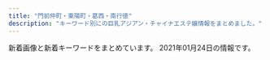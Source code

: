 ```yaml
---
title: "門前仲町・東陽町・葛西・南行徳"
description: "キーワード別にの巨乳アジアン・チャイナエステ嬢情報をまとめました。"
---
```


新着画像と新着キーワードをまとめています。
2021年01月24日の情報です。

<DmmAffiliateIns />
<KeywordTable
  shops={
    [
    {
        "name": "\u697d\u697d",
        "keywords": {
            "C": 7
        },
        "url": "http://www.rakulax.jp/",
        "station": "\u9580\u524d\u4ef2\u753a\u99c53\u756a\u51fa\u53e3",
        "img_links": [
            "http://www.rakulax.jp/images/top.jpg",
            "http://www.rakulax.jp/images/r1.jpg",
            "http://www.rakulax.jp/images/r6.jpg",
            "http://www.rakulax.jp/images/g1.jpg",
            "http://www.rakulax.jp/images/therapist_tit.jpg",
            "http://www.rakulax.jp/images/g0.jpg",
            "http://www.rakulax.jp/images/r2.jpg",
            "http://www.rakulax.jp/images/r3.jpg",
            "http://www.rakulax.jp/images/g4.jpg",
            "http://www.rakulax.jp/images/r5.jpg",
            "http://www.rakulax.jp/images/mobile.jpg",
            "http://www.rakulax.jp/images/g2.jpg",
            "http://www.rakulax.jp/images/g001.jpg",
            "http://www.rakulax.jp/images/r4.jpg",
            "http://www.rakulax.jp/images/newface_tit.jpg"
        ]
    },
    {
        "name": "\u82b1\u306e\u604b",
        "url": "https://hananokoi.tyo.ac/",
        "station": "\u845b\u897f\u99c5",
        "img_links": [
            "https://hananokoi.tyo.ac/images/xin.jpg",
            "https://hananokoi.tyo.ac/images/s_face.jpg",
            "https://hananokoi.tyo.ac/images/s_pick.jpg",
            "https://hananokoi.tyo.ac/images/mobile.jpg",
            "https://hananokoi.tyo.ac/images/s_news.jpg",
            "https://hananokoi.tyo.ac/photos/sites/19/2021/01/2021011407321819.jpg",
            "https://hananokoi.tyo.ac/images/s_staff.jpg",
            "https://hananokoi.tyo.ac/images/s1.jpg",
            "https://hananokoi.tyo.ac/images/s2.jpg",
            "https://hananokoi.tyo.ac/photos/sites/19/2021/01/2021011407321526.jpg",
            "https://hananokoi.tyo.ac/images/s_link.jpg",
            "https://hananokoi.tyo.ac/photos/sites/19/2021/01/2021011407321360.jpg",
            "https://hananokoi.tyo.ac/photos/sites/19/2021/01/2021011407321766.jpg",
            "https://hananokoi.tyo.ac/images/top.png"
        ],
        "keywords": {
            "86": 102,
            "D": 136,
            "87": 34,
            "C": 21
        }
    },
    {
        "keywords": {},
        "name": "\u7f8e\u4eba\u30af\u30e9\u30d6",
        "station": "\u845b\u897f\u99c5\u535a\u7269\u9928\u53e3",
        "url": "http://mireiuytrza.xyz/",
        "img_links": []
    },
    {
        "url": "http://soft-room.work/",
        "img_links": [
            "http://soft-room.work/img/juri1.jpg",
            "http://soft-room.work/sp/menu/staff.jpg",
            "http://soft-room.work/images/int2.jpg",
            "http://soft-room.work/sp/img/mei1.jpg",
            "http://soft-room.work/images/tr.jpg",
            "http://soft-room.work/images/staff_t.jpg",
            "http://soft-room.work/images/int1.jpg",
            "http://soft-room.work/sp/staff/sora.jpg",
            "http://soft-room.work/sp/img/miho1.jpg",
            "http://soft-room.work/images/concept.jpg",
            "http://soft-room.work/sp/img/rina2.jpg",
            "http://soft-room.work/sp/images/rec2.jpg",
            "http://soft-room.work/images/12.jpg",
            "http://soft-room.work/sp/images/int4.jpg",
            "http://soft-room.work/sp/img/juri1.jpg",
            "http://soft-room.work/sp/images/rec1.jpg",
            "http://soft-room.work/sp/images/newsb.png",
            "http://soft-room.work/sp/images/sys1.jpg",
            "http://soft-room.work/sp/menu/top.jpg",
            "http://soft-room.work/images/16.jpg",
            "http://soft-room.work/sp/images/int3.jpg",
            "http://soft-room.work/sp/images/sys3.jpg",
            "http://soft-room.work/staff/mirai.jpg",
            "http://soft-room.work/staff/mei.jpg",
            "http://soft-room.work/images/tgirl.jpg",
            "http://soft-room.work/images/3.jpg",
            "http://soft-room.work/sp/images/sys2.jpg",
            "http://soft-room.work/sp/img/mina1.jpg",
            "http://soft-room.work/sp/staff/mei.jpg",
            "http://soft-room.work/staff/mina.jpg",
            "http://soft-room.work/staff/sora.jpg",
            "http://soft-room.work/sp/images/staff_t.jpg",
            "http://soft-room.work/images/17.jpg",
            "http://soft-room.work/img/mina1.jpg",
            "http://soft-room.work/sp/staff/mirai.jpg",
            "http://soft-room.work/sp/images/int2.jpg",
            "http://soft-room.work/images/6.jpg",
            "http://soft-room.work/sp/images/topgirl.jpg",
            "http://soft-room.work/images/11.jpg",
            "http://soft-room.work/staff/yui.jpg",
            "http://soft-room.work/images/head.jpg",
            "http://soft-room.work/img/miho1.jpg",
            "http://soft-room.work/images/rec1.jpg",
            "http://soft-room.work/images/sm.jpg",
            "http://soft-room.work/sp/images/concept.jpg",
            "http://soft-room.work/img/mei1.jpg",
            "http://soft-room.work/staff/juri.jpg",
            "http://soft-room.work/sp/staff/yui.jpg",
            "http://soft-room.work/sp/images/ta.jpg",
            "http://soft-room.work/sp/staff/rina.jpg",
            "http://soft-room.work/img/mirai1.jpg",
            "http://soft-room.work/images/interior_t.jpg",
            "http://soft-room.work/sp/images/ac1.jpg",
            "http://soft-room.work/images/news_b.jpg",
            "http://soft-room.work/images/sys2.jpg",
            "http://soft-room.work/sp/images/head.jpg",
            "http://soft-room.work/sp/staff/mina.jpg",
            "http://soft-room.work/img/rina2.jpg",
            "http://soft-room.work/sp/images/footer.jpg",
            "http://soft-room.work/sp/staff/juri.jpg",
            "http://soft-room.work/images/1.jpg",
            "http://soft-room.work/sp/img/rina1.jpg",
            "http://soft-room.work/images/rec2.jpg",
            "http://soft-room.work/staff/rina.jpg",
            "http://soft-room.work/images/ac1.jpg",
            "http://soft-room.work/sp/images/news.jpg",
            "http://soft-room.work/sp/img/sora1.jpg",
            "http://soft-room.work/images/4.jpg",
            "http://soft-room.work/staff/miho.jpg",
            "http://soft-room.work/sp/images/b1.jpg",
            "http://soft-room.work/sp/img/mirai1.jpg",
            "http://soft-room.work/images/news_t.jpg",
            "http://soft-room.work/sp/img/yui1.jpg",
            "http://soft-room.work/img/yui1.jpg",
            "http://soft-room.work/images/sys1.jpg",
            "http://soft-room.work/img/sora1.jpg",
            "http://soft-room.work/sp/images/interior_t.jpg",
            "http://soft-room.work/images/sys3.jpg",
            "http://soft-room.work/img/rina1.jpg",
            "http://soft-room.work/sp/images/tel.jpg",
            "http://soft-room.work/sp/staff/miho.jpg",
            "http://soft-room.work/images/newface.jpg",
            "http://soft-room.work/images/b1.jpg",
            "http://soft-room.work/sp/images/int1.jpg"
        ],
        "keywords": {},
        "name": "\u30bd\u30d5\u30c8\u306a\u7a7a\u9593",
        "station": "\u6728\u5834\u99c52\u756a\u51fa\u53e3"
    },
    {
        "keywords": {
            "C": 12,
            "85": 8,
            "86": 12,
            "87": 16,
            "D": 24
        },
        "img_links": [
            "http://www.momiyoshi.mesthe.com/files/004-02.jpg",
            "http://www.momiyoshi.mesthe.com/files/011.jpg",
            "http://www.momiyoshi.mesthe.com/images/mainImg_sub.jpg",
            "http://www.momiyoshi.mesthe.com/files/004.jpg",
            "http://www.momiyoshi.mesthe.com/files/013-02.jpg",
            "http://www.momiyoshi.mesthe.com/images/icon_tel.png",
            "http://www.momiyoshi.mesthe.com/files/001-02.jpg",
            "http://www.momiyoshi.mesthe.com/files/012.jpg",
            "http://www.momiyoshi.mesthe.com/images/btn2.png",
            "http://www.momiyoshi.mesthe.com/files/002-02.jpg",
            "http://www.momiyoshi.mesthe.com/images/icon_top.png",
            "http://www.momiyoshi.mesthe.com/files/008-02.jpg",
            "http://www.momiyoshi.mesthe.com/files/011-02.jpg",
            "http://www.momiyoshi.mesthe.com/files/003-02.jpg",
            "http://www.momiyoshi.mesthe.com/images/icon_staff.png",
            "http://www.momiyoshi.mesthe.com/files/013.jpg",
            "http://www.momiyoshi.mesthe.com/files/005.jpg",
            "http://www.momiyoshi.mesthe.com/files/003.jpg",
            "http://www.momiyoshi.mesthe.com/files/012-02.jpg",
            "http://www.momiyoshi.mesthe.com/files/005-02.jpg",
            "http://www.momiyoshi.mesthe.com/files/002.jpg",
            "http://www.momiyoshi.mesthe.com/images/icon_info.png",
            "http://www.momiyoshi.mesthe.com/files/008.jpg",
            "http://www.momiyoshi.mesthe.com/files/001.jpg",
            "http://www.momiyoshi.mesthe.com/images/mainImg_sub2.jpg"
        ],
        "station": "\u9580\u524d\u4ef2\u753a\u99c56\u756a\u51fa\u53e3",
        "url": "http://www.momiyoshi.mesthe.com/",
        "name": "momiyoshi"
    },
    {
        "url": "http://k-este.info/",
        "keywords": {
            "\u80f8": 1,
            "G": 1,
            "E": 9,
            "F": 2,
            "D": 20,
            "C": 6
        },
        "station": "\u897f\u845b\u897f\u99c5\u5317\u53e3",
        "name": "\u30b9\u30a4\u30fc\u30c8\u30cf\u30fc\u30c8",
        "img_links": [
            "http://k-este.info/wp/wp-content/themes/Butterfly2_ver_1_3/images/room/15.png",
            "http://k-este.info/wp/wp-content/uploads/2020/02/eraaaaaaaa.jpg",
            "http://k-este.info/wp/wp-content/themes/Butterfly2_ver_1_3/images/room/4.jpg",
            "http://k-este.info/wp/wp-content/uploads/2020/02/restdfygu.jpg",
            "http://k-este.info/wp/wp-content/uploads/2019/12/esrtdyfugiho.jpg",
            "http://k-este.info/wp/wp-content/uploads/2019/10/1fcgvhbkjnl.jpg",
            "http://k-este.info/wp/wp-content/uploads/2018/12/hsioajalska.jpg",
            "http://k-este.info/wp/wp-content/uploads/2018/03/hisahoiao1.jpg",
            "http://k-este.info/wp/wp-content/uploads/2019/05/hioasjsaoaio.jpg",
            "http://k-este.info/wp/wp-content/uploads/2019/07/serdtfyugi.jpg",
            "http://k-este.info/wp/wp-content/uploads/2019/09/esrtdytfugisa.jpg",
            "http://k-este.info/wp/wp-content/themes/Butterfly2_ver_1_3/images/room/12.png",
            "http://k-este.info/wp/wp-content/uploads/2019/03/sauishujajksakjas.jpg",
            "http://k-este.info/wp/wp-content/uploads/2019/08/awestrdyfug.jpg",
            "http://k-este.info/wp/wp-content/themes/Butterfly2_ver_1_3/images/room/16.png",
            "http://k-este.info/wp/wp-content/uploads/2019/05/shashaoiijaosa.jpg",
            "http://k-este.info/wp/wp-content/uploads/2019/10/xsterdyfugihoj.jpg",
            "http://k-este.info/wp/wp-content/themes/Butterfly2_ver_1_3/images/room/3.jpg",
            "http://k-este.info/wp/wp-content/uploads/2020/12/1897s.jpg",
            "http://k-este.info/wp/wp-content/uploads/2019/10/esrdtfyuygihojp.jpg",
            "http://k-este.info/wp/wp-content/uploads/2019/09/rydtfugih.jpg",
            "http://k-este.info/wp/wp-content/uploads/2019/09/awrestdyfu.jpg",
            "http://k-este.info/wp/wp-content/themes/Butterfly2_ver_1_3/images/room/11.png",
            "http://k-este.info/wp/wp-content/uploads/2020/01/fyugishoa.jpg",
            "http://k-este.info/wp/wp-content/uploads/2020/12/1212shhh.jpg",
            "http://k-este.info/wp/wp-content/themes/Butterfly2_ver_1_3/event/top-img01.png",
            "http://k-este.info/wp/wp-content/uploads/2019/06/hahsioajosa.jpg",
            "http://k-este.info/wp/wp-content/uploads/2019/01/asiojalkakallk.jpg",
            "http://k-este.info/wp/wp-content/uploads/2019/05/sagiuhsaa.jpg",
            "http://k-este.info/wp/wp-content/uploads/2019/01/aijsalmkalalsas.jpg",
            "http://k-este.info/wp/wp-content/themes/Butterfly2_ver_1_3/images/tel.png",
            "http://k-este.info/wp/wp-content/uploads/2019/03/shaoisjialkasa.jpg",
            "http://k-este.info/wp/wp-content/uploads/2019/10/aestrdyfugihoj.jpg",
            "http://k-este.info/wp/wp-content/uploads/2020/01/rtxyuiosa.jpg",
            "http://k-este.info/wp/wp-content/themes/Butterfly2_ver_1_3/event/top-img02.png",
            "http://k-este.info/wp/wp-content/themes/Butterfly2_ver_1_3/images/call.png",
            "http://k-este.info/wp/wp-content/themes/Butterfly2_ver_1_3/images/room/1.jpg",
            "http://k-este.info/wp/wp-content/themes/Butterfly2_ver_1_3/images/room/13.png",
            "http://k-este.info/wp/wp-content/uploads/2019/04/ksahuahiaa.jpg",
            "http://k-este.info/wp/wp-content/uploads/2019/07/sertdyfugiho.jpg",
            "http://k-este.info/wp/wp-content/themes/Butterfly2_ver_1_3/images/room/2.jpg",
            "http://k-este.info/wp/wp-content/uploads/2019/12/erstdyfui.jpg",
            "http://k-este.info/wp/wp-content/uploads/2019/07/tdsafgyuaihoja.jpg",
            "http://k-este.info/wp/wp-content/uploads/2018/12/hiassikjasaksaj.jpg",
            "http://k-este.info/wp/wp-content/uploads/2019/04/shuaisauaoa.jpg",
            "http://k-este.info/wp/wp-content/uploads/2019/06/gysahisuaoa.jpg",
            "http://k-este.info/wp/wp-content/uploads/2019/02/husaioajsoiaskal.jpg",
            "http://k-este.info/wp/wp-content/themes/Butterfly2_ver_1_3/images/room/14.png",
            "http://k-este.info/wp/wp-content/uploads/2019/07/gshuiaoisa.jpg",
            "http://k-este.info/wp/wp-content/uploads/2019/02/uisjamlklaa.jpg",
            "http://k-este.info/wp/wp-content/uploads/2019/02/giuhojklmkl.jpg",
            "http://k-este.info/wp/wp-content/uploads/2020/10/sayutaa.jpg",
            "http://k-este.info/wp/wp-content/uploads/2019/08/caersrdtfyugio.jpg"
        ]
    },
    {
        "station": "\u884c\u5fb3\u99c5\u5357\u53e3",
        "url": "http://wink.ies.fun/",
        "name": "\u30a6\u30a3\u30f3\u30af",
        "keywords": {
            "86": 147,
            "C": 105,
            "84": 42,
            "E": 63,
            "83": 21,
            "87": 189,
            "88": 21,
            "D": 252,
            "F": 21,
            "85": 21
        },
        "img_links": [
            "http://wink.ies.fun/photos/sites/20/2018/07/2018070107524796.jpg",
            "http://wink.ies.fun/photos/sites/20/2018/08/2018080306110738.jpg",
            "http://wink.ies.fun/photos/sites/20/2018/07/2018070207212392.jpg",
            "http://wink.ies.fun/photos/sites/20/2018/06/2018062405332467.jpg",
            "http://wink.ies.fun/photos/sites/20/2018/09/201809080528318.jpg",
            "http://wink.ies.fun/images/room4.jpg",
            "http://wink.ies.fun/images/line.jpg",
            "http://wink.ies.fun/images/s_staff.png",
            "http://wink.ies.fun/images/room3.jpg",
            "http://wink.ies.fun/photos/sites/20/2019/11/201911040423088.jpg",
            "http://wink.ies.fun/images/room2.jpg",
            "http://wink.ies.fun/photos/sites/20/2020/11/202011061146424.jpg",
            "http://wink.ies.fun/images/room1.jpg",
            "http://wink.ies.fun/images/face.jpg",
            "http://wink.ies.fun/photos/sites/20/2019/06/2019061915435918.jpg",
            "http://wink.ies.fun/photos/sites/20/2018/06/2018062405332458.jpg",
            "http://wink.ies.fun/photos/sites/20/2018/10/2018102919483490.jpg",
            "http://wink.ies.fun/images/top.jpg",
            "http://wink.ies.fun/images/mobile.jpg",
            "http://wink.ies.fun/photos/sites/20/2020/09/2020092116271233.jpg",
            "http://wink.ies.fun/photos/sites/20/2020/10/2020100316205587.jpg",
            "http://wink.ies.fun/images/pick.jpg",
            "http://wink.ies.fun/photos/sites/20/2020/11/202011101651087.jpg",
            "http://wink.ies.fun/photos/sites/20/2019/08/2019080917523771.jpg",
            "http://wink.ies.fun/photos/sites/20/2018/11/2018111613252721.jpg",
            "http://wink.ies.fun/photos/sites/20/2019/02/2019022617373011.jpg",
            "http://wink.ies.fun/photos/sites/20/2018/08/2018080301152319.jpg",
            "http://wink.ies.fun/photos/sites/20/2019/04/2019041515591316.jpg",
            "http://wink.ies.fun/photos/sites/20/2018/08/201808170855313.jpg",
            "http://wink.ies.fun/photos/sites/20/2018/06/2018062606300362.jpg",
            "http://wink.ies.fun/photos/sites/20/2018/11/2018112017095744.jpg"
        ]
    },
    {
        "name": "Best Love",
        "img_links": [
            "http://www.bestlove.esjp.info/images/m-top-right04.jpg",
            "http://www.bestlove.esjp.info/images/m-top-right03.jpg",
            "http://www.bestlove.esjp.info/images/m-yejiao.jpg",
            "http://www.bestlove.esjp.info/images/m-top03.jpg",
            "http://www.bestlove.esjp.info/files/004.jpg",
            "http://www.bestlove.esjp.info/images/top-left01.jpg",
            "http://www.bestlove.esjp.info/files/003.jpg",
            "http://www.bestlove.esjp.info/images/m-top02.jpg",
            "http://www.bestlove.esjp.info/images/m-right.jpg",
            "http://www.bestlove.esjp.info/files/002.jpg",
            "http://www.bestlove.esjp.info/images/call.png",
            "http://www.bestlove.esjp.info/images/m-head.jpg",
            "http://www.bestlove.esjp.info/images/m-left.jpg",
            "http://www.bestlove.esjp.info/images/m-top-right02.jpg",
            "http://www.bestlove.esjp.info/images/m-top-right01.jpg",
            "http://www.bestlove.esjp.info/files/001.jpg"
        ],
        "url": "http://www.bestlove.esjp.info/",
        "keywords": {
            "C": 2,
            "88": 2,
            "D": 6,
            "87": 4,
            "86": 2
        },
        "station": "\u9580\u524d\u4ef2\u753a\u99c54\u756a\u53e3"
    },
    {
        "img_links": [
            "http://www.lover.iesjp.com/files/005-02.jpg",
            "http://www.lover.iesjp.com/files/001.jpg",
            "http://www.lover.iesjp.com/files/005.jpg",
            "http://www.lover.iesjp.com/files/001-02.jpg",
            "http://www.lover.iesjp.com/files/003-02.jpg",
            "http://www.lover.iesjp.com/files/005-03.jpg",
            "http://www.lover.iesjp.com/images/maining.jpg",
            "http://www.lover.iesjp.com/files/002-03.jpg",
            "http://www.lover.iesjp.com/images/img_tel.png",
            "http://www.lover.iesjp.com/files/006-02.jpg",
            "http://www.lover.iesjp.com/files/003-03.jpg",
            "http://www.lover.iesjp.com/files/001-03.jpg",
            "http://www.lover.iesjp.com/files/003.jpg",
            "http://www.lover.iesjp.com/files/002-02.jpg",
            "http://www.lover.iesjp.com/images/sp_top.jpg",
            "http://www.lover.iesjp.com/files/004-02.jpg",
            "http://www.lover.iesjp.com/files/004-03.jpg",
            "http://www.lover.iesjp.com/images/tit_new.png",
            "http://www.lover.iesjp.com/files/002.jpg",
            "http://www.lover.iesjp.com/images/tit_therapist.png",
            "http://www.lover.iesjp.com/images/sp_tit_therapist.png",
            "http://www.lover.iesjp.com/images/top.jpg",
            "http://www.lover.iesjp.com/files/006.jpg",
            "http://www.lover.iesjp.com/files/006-03.jpg",
            "http://www.lover.iesjp.com/images/sp_tit_new.png",
            "http://www.lover.iesjp.com/files/004.jpg"
        ],
        "url": "http://www.lover.iesjp.com/",
        "name": "\u3044\u3061\u3054",
        "keywords": {
            "D": 30,
            "87": 30,
            "86": 6,
            "C": 6
        },
        "station": "\u9580\u524d\u4ef2\u753a\u99c56\u756a\u51fa\u53e3"
    },
    {
        "name": "Pinkie \uff5e\u30d4\u30f3\u30ad\u30fc\uff5e",
        "img_links": [
            "http://aphrodite-est.xyz/img/tel.png",
            "http://aphrodite-est.xyz/img/cg07.png",
            "http://aphrodite-est.xyz/img/nav-002.png",
            "http://aphrodite-est.xyz/img/stb.jpg",
            "http://aphrodite-est.xyz/img/nav-004.png",
            "http://aphrodite-est.xyz/img/nav-003.png",
            "http://aphrodite-est.xyz/img/cg09.png",
            "http://aphrodite-est.xyz/img/stt.jpg",
            "http://aphrodite-est.xyz/img/cg01.png",
            "http://aphrodite-est.xyz/img/nav-001.png",
            "http://aphrodite-est.xyz/img/nav-006.png",
            "http://aphrodite-est.xyz/img/cg02.png",
            "http://aphrodite-est.xyz/img/no.png",
            "http://aphrodite-est.xyz/img/nav-005.png",
            "http://aphrodite-est.xyz/img/cg08.png",
            "http://aphrodite-est.xyz/img/top01.png",
            "http://aphrodite-est.xyz/img/cg04.png",
            "http://aphrodite-est.xyz/img/cg05.png",
            "http://aphrodite-est.xyz/img/cg041.png",
            "http://aphrodite-est.xyz/img/cg06.png",
            "http://aphrodite-est.xyz/img/cg03.png"
        ],
        "url": "http://aphrodite-est.xyz/",
        "keywords": {
            "E": 3,
            "C": 2,
            "85": 2,
            "86": 7,
            "D": 4
        },
        "station": "\u884c\u5fb3\u99c5\u5357\u53e3"
    },
    {
        "img_links": [
            "http://hi-msg.com/mi/img/staff-list-top.jpg",
            "http://hi-msg.com/mi/img/p-7.jpg",
            "http://hi-msg.com/mi/img/no.png",
            "http://hi-msg.com/mi/img/botton.jpg",
            "http://hi-msg.com/mi/img/p-9.jpg",
            "http://hi-msg.com/mi/img/p-00.jpg",
            "http://hi-msg.com/mi/img/p-6.jpg",
            "http://hi-msg.com/mi/img/p-2.jpg",
            "http://hi-msg.com/mi/img/p-8.jpg",
            "http://hi-msg.com/mi/img/p-3.jpg",
            "http://hi-msg.com/mi/img/fla-1.jpg",
            "http://hi-msg.com/mi/img/p-1.jpg",
            "http://hi-msg.com/mi/img/s-2.jpg",
            "http://hi-msg.com/mi/img/p-10.jpg",
            "http://hi-msg.com/mi/img/p-4.jpg",
            "http://hi-msg.com/mi/img/fla.jpg",
            "http://hi-msg.com/mi/img/p-5.jpg"
        ],
        "keywords": {},
        "name": "\u7f8e",
        "station": "\u884c\u5fb3\u99c5",
        "url": "http://hi-msg.com/mi/"
    },
    {
        "img_links": [
            "https://es-venus.xyz/img/top/pic-1.png",
            "https://es-venus.xyz/img/st/st_shizuka1.jpg",
            "https://es-venus.xyz/img/top/nav_07.jpg",
            "https://es-venus.xyz/img/top/nav_06.jpg",
            "https://es-venus.xyz/img/st/st_yuyu.jpg",
            "https://es-venus.xyz/img/st/st_nanami.jpg",
            "https://es-venus.xyz/img/st/st_misaki.jpg",
            "https://es-venus.xyz/img/system/campaign11.jpg",
            "https://es-venus.xyz/img/st/st_hina.jpg",
            "https://es-venus.xyz/img/st/st_emi1.jpg",
            "https://es-venus.xyz/img/top/pic-12.jpg",
            "https://es-venus.xyz/img/top/nav_09.jpg",
            "https://es-venus.xyz/img/top/pic-11.jpg",
            "https://es-venus.xyz/img/top/mobile.jpg",
            "https://es-venus.xyz/img/top/nav_04.jpg",
            "https://es-venus.xyz/img/top/nav_03.jpg",
            "https://es-venus.xyz/img/st/st_yaya2.jpg",
            "https://es-venus.xyz/img/st/st_runa.jpg",
            "https://es-venus.xyz/img/system/campaign10.jpg",
            "https://es-venus.xyz/img/st/st_yaya.jpg",
            "https://es-venus.xyz/img/top/nav_05.jpg",
            "https://es-venus.xyz/img/st/st_mimi.jpg",
            "https://es-venus.xyz/img/st/st_yaya3.jpg"
        ],
        "keywords": {
            "88": 12,
            "86": 8,
            "D": 8,
            "83": 8,
            "C": 12,
            "84": 8,
            "E": 16
        },
        "name": "Venus -\u30f4\u30a3\u30fc\u30ca\u30b9-",
        "url": "https://es-venus.xyz/",
        "station": "\u9580\u524d\u4ef2\u753a\u99c52\u756a\u53e3"
    },
    {
        "url": "http://sanand.xyz.mn/",
        "img_links": [
            "http://sanand.xyz.mn/photos/sites/90/2020/03/2020031401200395.jpg",
            "http://sanand.xyz.mn/images/s2.jpg",
            "http://sanand.xyz.mn/images/s_news.jpg",
            "http://sanand.xyz.mn/photos/sites/90/2020/05/202005060119462.jpg",
            "http://sanand.xyz.mn/photos/sites/90/2020/01/202001020833354.jpg",
            "http://sanand.xyz.mn/images/s_link.jpg",
            "http://sanand.xyz.mn/photos/sites/90/2019/11/2019112704233985.jpg",
            "http://sanand.xyz.mn/photos/sites/90/2020/01/2020011101185841.jpg",
            "http://sanand.xyz.mn/images/top.png",
            "http://sanand.xyz.mn/photos/sites/90/2019/11/2019111403181636.jpg",
            "http://sanand.xyz.mn/photos/sites/90/2020/05/2020050601194464.jpg",
            "http://sanand.xyz.mn/photos/sites/90/2020/07/202007040128087.jpg",
            "http://sanand.xyz.mn/photos/sites/90/2019/11/2019112704234232.jpg",
            "http://sanand.xyz.mn/images/mobile.jpg",
            "http://sanand.xyz.mn/photos/sites/90/2020/05/2020053110211696.jpg",
            "http://sanand.xyz.mn/images/s_staff.jpg",
            "http://sanand.xyz.mn/images/s1.jpg",
            "http://sanand.xyz.mn/images/s_face.jpg",
            "http://sanand.xyz.mn/photos/sites/90/2020/01/2020012107105138.jpg",
            "http://sanand.xyz.mn/photos/sites/90/2019/11/2019111403182365.jpg",
            "http://sanand.xyz.mn/photos/sites/90/2019/12/2019121604305596.jpg",
            "http://sanand.xyz.mn/images/s_pick.jpg",
            "http://sanand.xyz.mn/photos/sites/90/2020/01/2020011501300273.jpg",
            "http://sanand.xyz.mn/photos/sites/90/2020/03/2020031206204519.jpg",
            "http://sanand.xyz.mn/images/xin.jpg",
            "http://sanand.xyz.mn/photos/sites/90/2020/01/2020010108004539.jpg"
        ],
        "name": "SANAND\u30fb\u30b5\u30ca\u30f3\u30c9",
        "keywords": {
            "85": 270,
            "86": 90,
            "E": 90,
            "83": 135,
            "82": 45,
            "84": 45,
            "D": 540,
            "88": 45,
            "90": 45,
            "C": 77
        },
        "station": "\u884c\u5fb3\u99c5\u5357\u53e3"
    },
    {
        "url": "http://lavender01.com/",
        "name": "Lavender \uff5e\u30e9\u30d9\u30f3\u30c0\u30fc\uff5e",
        "img_links": [
            "http://lavender01.com/wp-content/uploads/2020/12/1609169660906.jpg",
            "http://lavender01.com/wp-content/uploads/2020/11/uam1gRClIJWQsaK1607842826_1607842842.jpg",
            "http://lavender01.com/wp-content/uploads/2020/10/123789.jpg",
            "http://lavender01.com/wp-content/uploads/2018/02/6.jpg",
            "http://lavender01.com/wp-content/uploads/2019/04/1558518421316.jpg",
            "http://lavender01.com/wp-content/uploads/2018/02/5-2.jpg",
            "http://lavender01.com/wp-content/uploads/2018/02/m_gallery.png",
            "http://lavender01.com/wp-content/uploads/2020/11/1606713863690.jpg",
            "http://lavender01.com/wp-content/uploads/2020/11/44.jpg",
            "http://lavender01.com/wp-content/plugins/wpfront-scroll-top/images/icons/103.png",
            "http://lavender01.com/wp-content/uploads/2018/07/321.jpg",
            "http://lavender01.com/wp-content/uploads/2018/02/4-2.jpg",
            "http://lavender01.com/wp-content/uploads/2018/02/2-2-330x493.jpg",
            "http://lavender01.com/wp-content/uploads/2018/02/1-2-330x493.jpg",
            "http://lavender01.com/wp-content/uploads/2018/03/sys4.jpg",
            "http://lavender01.com/wp-content/uploads/2018/02/5-2-330x493.jpg",
            "http://lavender01.com/wp-content/uploads/2020/11/33.jpg",
            "http://lavender01.com/wp-content/uploads/2019/04/1558518416960.jpg",
            "http://lavender01.com/wp-content/uploads/2020/12/1609129176384.jpg",
            "http://lavender01.com/wp-content/uploads/2018/02/2-2.jpg",
            "http://lavender01.com/wp-content/uploads/2020/11/PQTz07QdWarnUrS1607842853_1607842875.jpg",
            "http://lavender01.com/wp-content/uploads/2018/02/m_therapist.png",
            "http://lavender01.com/wp-content/uploads/2020/11/SSfYZs6CdoQYwW01606714654_1606714696.jpg",
            "http://lavender01.com/wp-content/uploads/2020/11/22258963.jpg",
            "http://lavender01.com/wp-content/uploads/2020/12/1609169652228.jpg",
            "http://lavender01.com/wp-content/uploads/2018/02/3-2.jpg",
            "http://lavender01.com/wp-content/uploads/2020/12/1609169648661.jpg",
            "http://lavender01.com/wp-content/uploads/2020/11/987.jpg",
            "http://lavender01.com/wp-content/uploads/2018/02/3-2-330x493.jpg",
            "http://lavender01.com/wp-content/uploads/2018/02/m_top-1.png",
            "http://lavender01.com/wp-content/uploads/2018/02/1-2.jpg",
            "http://lavender01.com/wp-content/uploads/2018/02/qr.jpg",
            "http://lavender01.com/wp-content/uploads/2020/10/1604034599536.jpg"
        ],
        "keywords": {},
        "station": "\u845b\u897f\u99c5"
    },
    {
        "url": "http://blue-est.xyz/",
        "img_links": [
            "http://blue-est.xyz/images/ggg.jpg",
            "http://blue-est.xyz/images/runa.jpg",
            "http://blue-est.xyz/images/moe.jpg",
            "http://blue-est.xyz/images/top.png",
            "http://blue-est.xyz/images/miyu.jpg",
            "http://blue-est.xyz/images/nnm.jpg",
            "http://blue-est.xyz/images/momo.jpg",
            "http://blue-est.xyz/images/ayi.jpg",
            "http://blue-est.xyz/images/nana.jpg",
            "http://blue-est.xyz/images/my.jpg",
            "http://blue-est.xyz/images/mimi.jpg",
            "http://blue-est.xyz/images/r02.jpg",
            "http://blue-est.xyz/images/aya.jpg",
            "http://blue-est.xyz/images/sr.jpg",
            "http://blue-est.xyz/images/newt.png",
            "http://blue-est.xyz/images/lisa.jpg",
            "http://blue-est.xyz/images/gat.png",
            "http://blue-est.xyz/images/g5.jpg",
            "http://blue-est.xyz/images/y.jpg",
            "http://blue-est.xyz/images/ayk.jpg",
            "http://blue-est.xyz/images/r01.jpg",
            "http://blue-est.xyz/images/g1.jpg",
            "http://blue-est.xyz/images/h1.jpg",
            "http://blue-est.xyz/images/g0.jpg",
            "http://blue-est.xyz/images/g7.jpg",
            "http://blue-est.xyz/images/g31.jpg",
            "http://blue-est.xyz/images/pickt.png",
            "http://blue-est.xyz/images/saki.jpg",
            "http://blue-est.xyz/images/g9.jpg",
            "http://blue-est.xyz/images/laki.jpg",
            "http://blue-est.xyz/images/h2.jpg",
            "http://blue-est.xyz/images/tite-staff.png",
            "http://blue-est.xyz/images/hana.jpg",
            "http://blue-est.xyz/images/kaori.jpg",
            "http://blue-est.xyz/images/na.jpg",
            "http://blue-est.xyz/images/g8.jpg",
            "http://blue-est.xyz/images/lie.jpg",
            "http://blue-est.xyz/images/mobile.png",
            "http://blue-est.xyz/images/lili.jpg",
            "http://blue-est.xyz/images/g6.jpg",
            "http://blue-est.xyz/images/mm.jpg",
            "http://blue-est.xyz/images/g4.jpg",
            "http://blue-est.xyz/images/g18.jpg",
            "http://blue-est.xyz/images/mina.jpg"
        ],
        "keywords": {
            "E": 1,
            "85": 1,
            "C": 7
        },
        "name": "Angel Islands",
        "station": "\u884c\u5fb3\u99c5"
    },
    {
        "station": "\u897f\u845b\u897f\u99c5\u5357\u53e3",
        "name": "CUTE GIRLS",
        "url": "https://cg.uouono.com/",
        "keywords": {
            "D": 8,
            "E": 4
        },
        "img_links": [
            "https://cg.uouono.com/wp-content/themes/este/img/top-img01b.png",
            "https://cg.uouono.com/wp-content/uploads/2021/01/33amore.jpg",
            "https://cg.uouono.com/wp-content/themes/este/img/4.jpg",
            "https://cg.uouono.com/wp-content/uploads/2021/01/22amore.jpg",
            "https://cg.uouono.com/wp-content/themes/este/img/top-img03.png",
            "https://cg.uouono.com/wp-content/themes/este/img/1.jpg",
            "https://cg.uouono.com/wp-content/themes/este/img/2.jpg",
            "https://cg.uouono.com/wp-content/uploads/2021/01/44amore.jpg",
            "https://cg.uouono.com/wp-content/themes/este/img/top-img05b.png",
            "https://cg.uouono.com/wp-content/themes/este/img/tel_footer.png",
            "https://cg.uouono.com/wp-content/themes/este/img/call.png",
            "https://cg.uouono.com/wp-content/themes/este/img/top-img05a.png",
            "https://cg.uouono.com/wp-content/themes/este/img/top-img02.png",
            "https://cg.uouono.com/wp-content/themes/este/img/tel_header.png",
            "https://cg.uouono.com/wp-content/themes/este/img/top-img01a.png",
            "https://cg.uouono.com/wp-content/themes/este/img/3.jpg"
        ]
    },
    {
        "img_links": [
            "http://massage-sweethoney.info/i/img/cre.jpg",
            "http://massage-sweethoney.info/img/nos.jpg",
            "http://massage-sweethoney.info/i/img/r4.jpg",
            "http://massage-sweethoney.info/img/st20.jpg",
            "http://massage-sweethoney.info/i/img/st8.jpg",
            "http://massage-sweethoney.info/img/st026.jpg",
            "http://massage-sweethoney.info/img/st10.jpg",
            "http://massage-sweethoney.info/img/bb.png",
            "http://massage-sweethoney.info/i/img/st9.jpg",
            "http://massage-sweethoney.info/img/st23.jpg",
            "http://massage-sweethoney.info/img/st024.jpg",
            "http://massage-sweethoney.info/i/img/r2.jpg",
            "http://massage-sweethoney.info/img/st30.jpg",
            "http://massage-sweethoney.info/img/credit.jpg",
            "http://massage-sweethoney.info/img/st9.jpg",
            "http://massage-sweethoney.info/i/img/st27.jpg",
            "http://massage-sweethoney.info/i/img/st28.jpg",
            "http://massage-sweethoney.info/img/st26.jpg",
            "http://massage-sweethoney.info/i/img/r1.jpg",
            "http://massage-sweethoney.info/i/img/st20.jpg",
            "http://massage-sweethoney.info/img/head.jpg",
            "http://massage-sweethoney.info/img/st29.jpg",
            "http://massage-sweethoney.info/i/img/paypay.jpg",
            "http://massage-sweethoney.info/i/img/st16.jpg",
            "http://massage-sweethoney.info/img/st16.jpg",
            "http://massage-sweethoney.info/img/mo.png",
            "http://massage-sweethoney.info/img/st27.jpg",
            "http://massage-sweethoney.info/i/img/st29.jpg",
            "http://massage-sweethoney.info/img/st22.jpg",
            "http://massage-sweethoney.info/img/st25.jpg",
            "http://massage-sweethoney.info/img/st28.jpg",
            "http://massage-sweethoney.info/i/img/st30.jpg",
            "http://massage-sweethoney.info/i/img/r3.jpg",
            "http://massage-sweethoney.info/img/st21.jpg",
            "http://massage-sweethoney.info/img/st24.jpg",
            "http://massage-sweethoney.info/i/img/st26.jpg",
            "http://massage-sweethoney.info/img/st8.jpg"
        ],
        "name": "sweet honey",
        "url": "http://massage-sweethoney.info/",
        "station": "\u9580\u524d\u4ef2\u753a\u99c56\u756a\u51fa\u53e3",
        "keywords": {
            "87": 6,
            "88": 3,
            "86": 6
        }
    },
    {
        "img_links": [
            "http://green-es.info/img/koko1.jpg",
            "http://green-es.info/images/tp.png",
            "http://green-es.info/img/koko.jpg",
            "http://green-es.info/img/haru1.jpg",
            "http://green-es.info/img/yuki.jpg",
            "http://green-es.info/img/haru.jpg",
            "http://green-es.info/img/yuki1.jpg",
            "http://green-es.info/img/rika1.jpg",
            "http://green-es.info/images/3.jpg",
            "http://green-es.info/images/news.jpg",
            "http://green-es.info/images/mobile.jpg",
            "http://green-es.info/img/rika.jpg",
            "http://green-es.info/img/risa.jpg",
            "http://green-es.info/img/eri1.jpg",
            "http://green-es.info/img/eri.jpg",
            "http://green-es.info/images/interior_t.jpg",
            "http://green-es.info/img/risa1.jpg",
            "http://green-es.info/images/1.jpg",
            "http://green-es.info/images/staff_t.jpg",
            "http://green-es.info/images/6.jpg",
            "http://green-es.info/images/5.jpg",
            "http://green-es.info/images/rem.jpg",
            "http://green-es.info/images/4.jpg",
            "http://green-es.info/images/interior.png",
            "http://green-es.info/images/tt.jpg",
            "http://green-es.info/images/2.jpg"
        ],
        "station": "\u6771\u967d\u753a\u99c52\u756a\u51fa\u53e3",
        "url": "http://green-es.info/",
        "keywords": {
            "85": 1,
            "92": 1,
            "87": 2,
            "86": 1,
            "89": 1
        },
        "name": "\u30b0\u30ea\u30fc\u30f3"
    },
    {
        "station": "\u6728\u5834\u99c5A4\u51fa\u53e3",
        "url": "http://iyasinote.xyz/",
        "keywords": {},
        "img_links": [
            "http://iyasinote.xyz/_src/20272642/index_08.png",
            "http://iyasinote.xyz/_src/20272644/s1.jpg",
            "http://iyasinote.xyz/_src/20272684/s2.jpg",
            "http://iyasinote.xyz/_src/20850006/s1.jpg",
            "http://iyasinote.xyz/_src/20272636/back.png",
            "http://iyasinote.xyz/_src/20272571/img20160403102850637767.jpg",
            "http://iyasinote.xyz/_src/20272588/sign.png",
            "http://iyasinote.xyz/_src/20272585/back.png",
            "http://iyasinote.xyz/_src/20272583/tel.png",
            "http://iyasinote.xyz/_src/20272623/back.png",
            "http://iyasinote.xyz/_src/20272570/dscf1336.jpg",
            "http://iyasinote.xyz/_src/20272594/x3.png",
            "http://iyasinote.xyz/_src/20272640/index_05.png",
            "http://iyasinote.xyz/_src/20272569/_x1m6343.jpg",
            "http://iyasinote.xyz/_src/20272568/img20151209023726260995.jpg",
            "http://iyasinote.xyz/_src/20272599/back.png",
            "http://iyasinote.xyz/_src/20272665/img20160204005259325917.jpg",
            "http://iyasinote.xyz/_src/20272573/b1.png",
            "http://iyasinote.xyz/_src/20272608/back.png",
            "http://iyasinote.xyz/_src/20272590/x1.png",
            "http://iyasinote.xyz/_src/20272641/index_11.png",
            "http://iyasinote.xyz/_src/20272581/sign.png",
            "http://iyasinote.xyz/_src/20272575/sign.png",
            "http://iyasinote.xyz/_src/23776260/wechatimg249_20180701185537417.jpg",
            "http://iyasinote.xyz/_src/20272668/info1.png",
            "http://iyasinote.xyz/_src/20272567/sign.png",
            "http://iyasinote.xyz/_src/20272602/sign.png",
            "http://iyasinote.xyz/_src/32108882/img20190623174539069990.jpg",
            "http://iyasinote.xyz/_src/20850017/s3.jpg",
            "http://iyasinote.xyz/_src/20272639/index_04.png",
            "http://iyasinote.xyz/_src/20272612/sign.png",
            "http://iyasinote.xyz/_src/20272628/x1.png",
            "http://iyasinote.xyz/_src/20272643/index_09.png",
            "http://iyasinote.xyz/_src/20272683/s3.jpg",
            "http://iyasinote.xyz/_src/20272578/b1.png",
            "http://iyasinote.xyz/_src/23776259/wechatimg249_20180701185537417.jpg",
            "http://iyasinote.xyz/_src/21196925/img20180526163006762357.jpg",
            "http://iyasinote.xyz/_src/20850011/s2.jpg",
            "http://iyasinote.xyz/_src/20272614/x1.png",
            "http://iyasinote.xyz/_src/20272631/x3.png",
            "http://iyasinote.xyz/_src/20272584/tel.png",
            "http://iyasinote.xyz/_src/20272626/sign.png",
            "http://iyasinote.xyz/_src/20272618/x3.png"
        ],
        "name": "\u30ea\u30d5\u30ec\u30c3\u30b7\u30e5"
    },
    {
        "station": "\u897f\u845b\u897f\u99c5\u5317\u53e3",
        "img_links": [
            "https://esrouge.com/staffPhoto/s20201127152730.jpg",
            "https://esrouge.com/staffPhoto/b20201127152747.jpg",
            "https://esrouge.com/staffPhoto/b20201127152801.jpg",
            "https://esrouge.com/staffPhoto/s20201127152815.jpg",
            "https://esrouge.com/uploadfiles/Image/campaignEsrougeCom.jpg",
            "https://esrouge.com/images/siteName.jpg",
            "https://esrouge.com/staffPhoto/s20201127152801.jpg",
            "https://esrouge.com/uploadfiles/Image/F2816148-6C47-43CC-BE5D-9A699FA0D15C.jpeg",
            "https://esrouge.com/staffPhoto/b20201127152730.jpg",
            "https://esrouge.com/staffPhoto/s20201127152747.jpg",
            "https://esrouge.com/staffPhoto/s20201127152713.jpg",
            "https://esrouge.com/staffPhoto/b20201127152713.jpg",
            "https://esrouge.com/staffPhoto/b20201127152815.jpg"
        ],
        "name": "\u30eb\u30fc\u30b8\u30e5",
        "url": "https://esrouge.com/",
        "keywords": {
            "C": 2,
            "89": 4,
            "D": 14
        }
    },
    {
        "name": "\u6d77\u306e\u611b",
        "url": "http://www.uminoai.esjp.info/",
        "keywords": {
            "86": 2,
            "91": 2,
            "C": 12,
            "89": 8,
            "G": 4,
            "90": 2,
            "87": 2,
            "E": 6,
            "D": 4,
            "85": 8,
            "84": 2,
            "F": 2
        },
        "station": "\u845b\u897f\u99c5\u5317\u53e3",
        "img_links": [
            "http://www.uminoai.esjp.info/files/004.jpg",
            "http://www.uminoai.esjp.info/files/002.jpg",
            "http://www.uminoai.esjp.info/files/001-03.jpg",
            "http://www.uminoai.esjp.info/files/007-02.jpg",
            "http://www.uminoai.esjp.info/files/006.jpg",
            "http://www.uminoai.esjp.info/img/top-img01.png",
            "http://www.uminoai.esjp.info/files/015.jpg",
            "http://www.uminoai.esjp.info/files/014.jpg",
            "http://www.uminoai.esjp.info/files/015-02.jpg",
            "http://www.uminoai.esjp.info/files/001.jpg",
            "http://www.uminoai.esjp.info/files/011-02.jpg",
            "http://www.uminoai.esjp.info/files/013-03.jpg",
            "http://www.uminoai.esjp.info/files/003-03.jpg",
            "http://www.uminoai.esjp.info/files/003-02.jpg",
            "http://www.uminoai.esjp.info/files/008-02.jpg",
            "http://www.uminoai.esjp.info/files/012-03.jpg",
            "http://www.uminoai.esjp.info/files/006-02.jpg",
            "http://www.uminoai.esjp.info/files/005.jpg",
            "http://www.uminoai.esjp.info/files/002-02.jpg",
            "http://www.uminoai.esjp.info/files/008-03.jpg",
            "http://www.uminoai.esjp.info/files/001-02.jpg",
            "http://www.uminoai.esjp.info/files/010.jpg",
            "http://www.uminoai.esjp.info/files/014-02.jpg",
            "http://www.uminoai.esjp.info/files/007.jpg",
            "http://www.uminoai.esjp.info/img/top-img02.png",
            "http://www.uminoai.esjp.info/img/tel.png",
            "http://www.uminoai.esjp.info/files/008.jpg",
            "http://www.uminoai.esjp.info/img/call.png",
            "http://www.uminoai.esjp.info/files/003.jpg",
            "http://www.uminoai.esjp.info/files/010-03.jpg",
            "http://www.uminoai.esjp.info/files/011-03.jpg",
            "http://www.uminoai.esjp.info/files/010-02.jpg",
            "http://www.uminoai.esjp.info/files/013-02.jpg",
            "http://www.uminoai.esjp.info/files/007-03.jpg",
            "http://www.uminoai.esjp.info/files/012.jpg",
            "http://www.uminoai.esjp.info/files/014-03.jpg",
            "http://www.uminoai.esjp.info/files/005-02.jpg",
            "http://www.uminoai.esjp.info/files/013.jpg",
            "http://www.uminoai.esjp.info/img/top-img03.png",
            "http://www.uminoai.esjp.info/files/012-02.jpg",
            "http://www.uminoai.esjp.info/files/004-03.jpg",
            "http://www.uminoai.esjp.info/files/002-03.jpg",
            "http://www.uminoai.esjp.info/files/011.jpg",
            "http://www.uminoai.esjp.info/files/015-03.jpg",
            "http://www.uminoai.esjp.info/files/004-02.jpg",
            "http://www.uminoai.esjp.info/photo_news/upimg/4680160065b2064ff1_0.jpg",
            "http://www.uminoai.esjp.info/files/006-03.jpg",
            "http://www.uminoai.esjp.info/files/005-03.jpg"
        ]
    },
    {
        "keywords": {
            "86": 1,
            "C": 17,
            "88": 5,
            "87": 3
        },
        "name": "\u30e9\u30fb\u30e1\u30fc\u30eb",
        "img_links": [
            "http://lamar-massage.work/img/sta31.png",
            "http://lamar-massage.work/i/img/top.jpg",
            "http://lamar-massage.work/img/sta34.jpg",
            "http://lamar-massage.work/i/img/r3.jpg",
            "http://lamar-massage.work/img/sta32.png",
            "http://lamar-massage.work/i/img/sta32.png",
            "http://lamar-massage.work/i/img/sta14.png",
            "http://lamar-massage.work/img/st33.png",
            "http://lamar-massage.work/img/link-1.png",
            "http://lamar-massage.work/i/img/sta28.png",
            "http://lamar-massage.work/img/st28.png",
            "http://lamar-massage.work/img/sta30.png",
            "http://lamar-massage.work/img/link-2.png",
            "http://lamar-massage.work/img/head.png",
            "http://lamar-massage.work/img/st34.jpg",
            "http://lamar-massage.work/img/ss14.png",
            "http://lamar-massage.work/img/st30.png",
            "http://lamar-massage.work/img/nos.png",
            "http://lamar-massage.work/img/link-3.png",
            "http://lamar-massage.work/img/bottom.png",
            "http://lamar-massage.work/img/s35.jpg",
            "http://lamar-massage.work/img/s14.png",
            "http://lamar-massage.work/img/s31.png",
            "http://lamar-massage.work/img/st31.png",
            "http://lamar-massage.work/img/st35.jpg",
            "http://lamar-massage.work/img/sta28.png",
            "http://lamar-massage.work/i/img/sta35.jpg",
            "http://lamar-massage.work/i/img/sta31.png",
            "http://lamar-massage.work/i/img/sta29.png",
            "http://lamar-massage.work/i/img/sta23.png",
            "http://lamar-massage.work/img/st14.png",
            "http://lamar-massage.work/img/st32.png",
            "http://lamar-massage.work/img/ss35.jpg",
            "http://lamar-massage.work/i/img/sta33.png",
            "http://lamar-massage.work/img/s28.png",
            "http://lamar-massage.work/img/sta33.png",
            "http://lamar-massage.work/img/s34.jpg",
            "http://lamar-massage.work/img/sta35.jpg",
            "http://lamar-massage.work/i/img/sta24.png",
            "http://lamar-massage.work/img/sta29.png",
            "http://lamar-massage.work/img/sta14.png",
            "http://lamar-massage.work/img/st29.png",
            "http://lamar-massage.work/img/s32.png",
            "http://lamar-massage.work/i/img/sta34.jpg",
            "http://lamar-massage.work/i/img/r4.jpg",
            "http://lamar-massage.work/i/img/sm.jpg",
            "http://lamar-massage.work/i/img/sta30.png",
            "http://lamar-massage.work/img/mo.png",
            "http://lamar-massage.work/img/s30.png",
            "http://lamar-massage.work/i/img/r2.jpg",
            "http://lamar-massage.work/img/link-4.png"
        ],
        "url": "http://lamar-massage.work/",
        "station": "\u9580\u524d\u4ef2\u753a\u99c53\u756a\u53e3"
    },
    {
        "name": "\u884c\u5fb3\u5b66\u5712",
        "station": "\u884c\u5fb3\u99c5\u5357\u53e3",
        "url": "http://gakuen.xyz.mn/",
        "img_links": [
            "http://gakuen.xyz.mn/photos/sites/71/2020/03/2020030915313184.jpeg",
            "http://gakuen.xyz.mn/photos/sites/71/2020/12/2020121520572767-e1608033456606.jpeg",
            "http://gakuen.xyz.mn/photos/sites/71/2020/11/2020111416130515.jpg",
            "http://gakuen.xyz.mn/images/info.jpg",
            "http://gakuen.xyz.mn/photos/sites/71/2020/01/2020011015294716.jpg",
            "http://gakuen.xyz.mn/photos/sites/71/2020/10/2020100218100763-e1601629820385.jpeg",
            "http://gakuen.xyz.mn/images/s_staff.jpg",
            "http://gakuen.xyz.mn/images/staff_bj3.jpg",
            "http://gakuen.xyz.mn/images/g17.jpg",
            "http://gakuen.xyz.mn/images/mobile.jpg",
            "http://gakuen.xyz.mn/images/2.jpg",
            "http://gakuen.xyz.mn/photos/sites/71/2020/08/2020081616440837.jpg",
            "http://gakuen.xyz.mn/photos/sites/71/2020/02/2020022210241571.jpg",
            "http://gakuen.xyz.mn/photos/sites/71/2019/10/2019102420321841.jpg",
            "http://gakuen.xyz.mn/photos/sites/71/2019/09/2019092719211544.jpg",
            "http://gakuen.xyz.mn/photos/sites/71/2020/02/2020021414323643.jpg",
            "http://gakuen.xyz.mn/photos/sites/71/2020/02/2020020317060366.jpg",
            "http://gakuen.xyz.mn/images/g15.jpg",
            "http://gakuen.xyz.mn/photos/sites/71/2020/06/2020061015582330.jpg",
            "http://gakuen.xyz.mn/photos/sites/71/2020/07/2020072818525399-e1595929983556.jpeg",
            "http://gakuen.xyz.mn/photos/sites/71/2020/02/202002221023280.jpg",
            "http://gakuen.xyz.mn/photos/sites/71/2020/01/2020010713430218.jpg",
            "http://gakuen.xyz.mn/photos/sites/71/2019/09/2019092719211853.jpg",
            "http://gakuen.xyz.mn/photos/sites/71/2019/10/2019102816572380.jpg",
            "http://gakuen.xyz.mn/images/g2.jpg",
            "http://gakuen.xyz.mn/photos/sites/71/2020/11/2020112517584561.jpg",
            "http://gakuen.xyz.mn/photos/sites/71/2020/01/2020010819500099-e1578480607107.jpeg",
            "http://gakuen.xyz.mn/photos/sites/71/2020/06/2020062110420119.jpg",
            "http://gakuen.xyz.mn/photos/sites/71/2019/12/2019121619230170.jpg",
            "http://gakuen.xyz.mn/photos/sites/71/2019/10/2019101811500268.jpg",
            "http://gakuen.xyz.mn/photos/sites/71/2020/09/2020092819121522.jpg",
            "http://gakuen.xyz.mn/photos/sites/71/2020/04/2020040816463188.jpg",
            "http://gakuen.xyz.mn/images/pick.jpg",
            "http://gakuen.xyz.mn/photos/sites/71/2020/02/2020020317175855.jpg",
            "http://gakuen.xyz.mn/images/g16.jpg",
            "http://gakuen.xyz.mn/images/g8.jpg",
            "http://gakuen.xyz.mn/images/g1.jpg",
            "http://gakuen.xyz.mn/images/g7.jpg",
            "http://gakuen.xyz.mn/photos/sites/71/2020/03/2020032610084881.jpg",
            "http://gakuen.xyz.mn/photos/sites/71/2020/12/2020122014304059.jpg",
            "http://gakuen.xyz.mn/images/g3.jpg",
            "http://gakuen.xyz.mn/images/s_link.jpg",
            "http://gakuen.xyz.mn/photos/sites/71/2019/12/2019120817483319.jpg",
            "http://gakuen.xyz.mn/photos/sites/71/2019/11/2019111517040618.jpg",
            "http://gakuen.xyz.mn/photos/sites/71/2020/07/2020072818553775.jpg",
            "http://gakuen.xyz.mn/images/g10.jpg",
            "http://gakuen.xyz.mn/photos/sites/71/2021/01/2021011516005173-e1610694059751.jpeg",
            "http://gakuen.xyz.mn/photos/sites/71/2020/10/2020102412595563.jpg",
            "http://gakuen.xyz.mn/photos/sites/71/2021/01/2021011516005173.jpeg",
            "http://gakuen.xyz.mn/photos/sites/71/2020/02/2020022618290662.jpg",
            "http://gakuen.xyz.mn/images/1.jpg",
            "http://gakuen.xyz.mn/images/s_cosplay.jpg",
            "http://gakuen.xyz.mn/photos/sites/71/2020/10/2020100218202785.jpg",
            "http://gakuen.xyz.mn/photos/sites/71/2019/10/2019101811390877.jpg",
            "http://gakuen.xyz.mn/images/g13.jpg",
            "http://gakuen.xyz.mn/images/top.jpg",
            "http://gakuen.xyz.mn/images/news1.jpg",
            "http://gakuen.xyz.mn/images/info2.jpg"
        ],
        "keywords": {
            "D": 2,
            "F": 12,
            "E": 2
        }
    },
    {
        "station": "\u845b\u897f\u99c5\u4e2d\u592e\u53e3",
        "img_links": [
            "http://est-lux.com/img/ttl_recbnr.png",
            "http://est-lux.com/img/access/address.png",
            "http://est-lux.com/staff/koko/01.jpg",
            "http://est-lux.com/i/files/homeimg.jpg",
            "http://est-lux.com/staff/miharu/01mb.jpg",
            "http://est-lux.com/staff/sakura/01mb.jpg",
            "http://est-lux.com/staff/haruka/01mb.jpg",
            "http://est-lux.com/staff/aya/01.jpg",
            "http://est-lux.com/staff/miharu/01.jpg",
            "http://est-lux.com/pic/campaign.png",
            "http://est-lux.com/staff/momo/01mb.jpg",
            "http://est-lux.com/staff/rina/01.jpg",
            "http://est-lux.com/staff/momo/01.jpg",
            "http://est-lux.com/staff/aya/01mb.jpg",
            "http://est-lux.com/staff/haruka/01.jpg",
            "http://est-lux.com/img/ttl_staff.png",
            "http://est-lux.com/staff/sakura/01.jpg",
            "http://est-lux.com/staff/rina/01mb.jpg",
            "http://est-lux.com/img/ttl_mobile.png",
            "http://est-lux.com/pic/head.png",
            "http://est-lux.com/staff/koko/01mb.jpg"
        ],
        "name": "Aegean Sea\u30fb\u30a8\u30fc\u30b2\u6d77",
        "url": "http://est-lux.com/",
        "keywords": {
            "C": 16
        }
    },
    {
        "station": "\u9580\u524d\u4ef2\u753a\u99c55\u756a\u51fa\u53e3",
        "img_links": [
            "http://www.es-orion.click/img/natu.jpg",
            "http://www.es-orion.click/img/yuyu1.jpg",
            "http://www.es-orion.click/img/emili1.jpg",
            "http://www.es-orion.click/img/rin1.jpg",
            "http://www.es-orion.click/images/mobile.jpg",
            "http://www.es-orion.click/img/ami.jpg",
            "http://www.es-orion.click/img/sayaka1.jpg",
            "http://www.es-orion.click/img/yuyu.jpg",
            "http://www.es-orion.click/images/int2.jpg",
            "http://www.es-orion.click/img/momoko.jpg",
            "http://www.es-orion.click/img/miwa.jpg",
            "http://www.es-orion.click/images/tel.jpg",
            "http://www.es-orion.click/img/kaori.jpg",
            "http://www.es-orion.click/images/staff_t.jpg",
            "http://www.es-orion.click/images/2.jpg",
            "http://www.es-orion.click/img/hikari1.jpg",
            "http://www.es-orion.click/img/mayu1.jpg",
            "http://www.es-orion.click/img/rin.jpg",
            "http://www.es-orion.click/images/line.png",
            "http://www.es-orion.click/img/runa.jpg",
            "http://www.es-orion.click/img/miwa1.jpg",
            "http://www.es-orion.click/images/info.jpg",
            "http://www.es-orion.click/img/urara1.jpg",
            "http://www.es-orion.click/img/serina.jpg",
            "http://www.es-orion.click/img/erin.jpg",
            "http://www.es-orion.click/img/urara.jpg",
            "http://www.es-orion.click/img/hikari.jpg",
            "http://www.es-orion.click/images/3.jpg",
            "http://www.es-orion.click/images/ac1.jpg",
            "http://www.es-orion.click/images/news.jpg",
            "http://www.es-orion.click/images/int1.jpg",
            "http://www.es-orion.click/images/rem.jpg",
            "http://www.es-orion.click/images/ta.jpg",
            "http://www.es-orion.click/images/4.jpg",
            "http://www.es-orion.click/img/suzu1.jpg",
            "http://www.es-orion.click/images/head.jpg",
            "http://www.es-orion.click/img/runa1.jpg",
            "http://www.es-orion.click/img/suzu.jpg",
            "http://www.es-orion.click/img/erin1.jpg",
            "http://www.es-orion.click/img/emili.jpg",
            "http://www.es-orion.click/images/1.jpg",
            "http://www.es-orion.click/img/mayu.jpg",
            "http://www.es-orion.click/img/ami1.jpg",
            "http://www.es-orion.click/img/sayaka.jpg",
            "http://www.es-orion.click/img/naomi1.jpg",
            "http://www.es-orion.click/images/interior_t.jpg",
            "http://www.es-orion.click/img/naomi.jpg",
            "http://www.es-orion.click/img/kaori1.jpg",
            "http://www.es-orion.click/img/momoko1.jpg",
            "http://www.es-orion.click/img/natu1.jpg",
            "http://www.es-orion.click/img/sayaka2.jpg",
            "http://www.es-orion.click/img/serina1.jpg",
            "http://www.es-orion.click/images/sys1.jpg"
        ],
        "keywords": {},
        "name": "\u30aa\u30ea\u30aa\u30f3",
        "url": "http://www.es-orion.click/"
    },
    {
        "keywords": {
            "C": 6
        },
        "url": "http://www.nuku-mori.xyz/",
        "station": "\u6771\u967d\u753a\u99c51\u756a\u51fa\u53e3",
        "img_links": [
            "http://www.nuku-mori.xyz/images/nav/c-nav-sys.jpg",
            "http://www.nuku-mori.xyz/images/index-take_21.jpg",
            "http://www.nuku-mori.xyz/images/staff/2/ami.jpg",
            "http://www.nuku-mori.xyz/images/staff/2/yuna.jpg",
            "http://www.nuku-mori.xyz/images/nav/c-nav-info.jpg",
            "http://www.nuku-mori.xyz/images/staff/2/nana.jpg",
            "http://www.nuku-mori.xyz/images/index-take_07.jpg",
            "http://www.nuku-mori.xyz/images/index-take_06.jpg",
            "http://www.nuku-mori.xyz/pad/off2.jpg",
            "http://www.nuku-mori.xyz/images/index-take_09.jpg",
            "http://www.nuku-mori.xyz/images/index-take_12.jpg",
            "http://www.nuku-mori.xyz/images/index-take_13.jpg",
            "http://www.nuku-mori.xyz/images/staff/2/mika.jpg",
            "http://www.nuku-mori.xyz/images/index-take_17.jpg",
            "http://www.nuku-mori.xyz/images/index-take_02.jpg",
            "http://www.nuku-mori.xyz/images/nav/index-t_staff.jpg",
            "http://www.nuku-mori.xyz/images/staff/2/yuki2.jpg",
            "http://www.nuku-mori.xyz/images/sys.jpg"
        ],
        "name": "\u6e29\u3082\u308a"
    },
    {
        "url": "http://fuen.iest.info/",
        "name": "\u98a8\u7e01",
        "station": "\u845b\u897f\u99c5\u897f\u53e3",
        "keywords": {
            "88": 6,
            "85": 12,
            "D": 18,
            "86": 6,
            "E": 12,
            "C": 27,
            "87": 6
        },
        "img_links": [
            "http://fuen.iest.info/images/themes/blue/s_link.png",
            "http://fuen.iest.info/images/room3.jpg",
            "http://fuen.iest.info/images/themes/blue/s_staff.png",
            "http://fuen.iest.info/photos/sites/2/2020/07/2020072110520047.jpg",
            "http://fuen.iest.info/images/themes/blue/no1.png",
            "http://fuen.iest.info/images/room4.jpg",
            "http://fuen.iest.info/photos/sites/2/2020/07/2020072110520164.jpg",
            "http://fuen.iest.info/images/themes/blue/s_news.png",
            "http://fuen.iest.info/images/themes/blue/no2.png",
            "http://fuen.iest.info/images/room2.jpg",
            "http://fuen.iest.info/photos/sites/2/2020/07/2020072110515835.jpg",
            "http://fuen.iest.info/photos/sites/2/2018/12/2018121714525583.jpg",
            "http://fuen.iest.info/images/themes/blue/s_zysx.png",
            "http://fuen.iest.info/images/themes/blue/r3.jpg",
            "http://fuen.iest.info/photos/sites/2/2020/07/2020072110520042.jpg",
            "http://fuen.iest.info/images/themes/blue/s_newface.png",
            "http://fuen.iest.info/images/themes/blue/line.png",
            "http://fuen.iest.info/images/themes/blue/s_ranking.png",
            "http://fuen.iest.info/images/themes/blue/s_pickup.png",
            "http://fuen.iest.info/images/room1.jpg",
            "http://fuen.iest.info/images/themes/blue/mobile.jpg",
            "http://fuen.iest.info/photos/sites/2/2020/07/2020072110515940.jpg"
        ]
    },
    {
        "img_links": [
            "http://k-rlx.com/s/images/slider/prev.png",
            "http://k-rlx.com/s/uploads/01.jpg",
            "http://k-rlx.com/girl/02.jpg",
            "http://k-rlx.com/s/image/nav_hotel.png",
            "http://k-rlx.com/girl/09a.jpg",
            "http://k-rlx.com/s/uploads/05.jpg",
            "http://k-rlx.com/images/index_01.jpg",
            "http://k-rlx.com/images/index_13.jpg",
            "http://k-rlx.com/images/staff_15.jpg",
            "http://k-rlx.com/s/images/acc_04.jpg",
            "http://k-rlx.com/s/uploads/06.jpg",
            "http://k-rlx.com/girl/06a.jpg",
            "http://k-rlx.com/images/index_17.jpg",
            "http://k-rlx.com/s/images/slider/1.jpg",
            "http://k-rlx.com/images/sub_22.jpg",
            "http://k-rlx.com/girl/01.jpg",
            "http://k-rlx.com/s/images/service_07.png",
            "http://k-rlx.com/girl/00.jpg",
            "http://k-rlx.com/images/index_23.jpg",
            "http://k-rlx.com/images/01.jpg",
            "http://k-rlx.com/s/image/nav_cast.png",
            "http://k-rlx.com/images/index_20.jpg",
            "http://k-rlx.com/girl/08.jpg",
            "http://k-rlx.com/images/index_26.jpg",
            "http://k-rlx.com/girl/04.jpg",
            "http://k-rlx.com/s/images/slider/next.png",
            "http://k-rlx.com/s/image/nav_sys.png",
            "http://k-rlx.com/girl/012.jpg",
            "http://k-rlx.com/s/image/nav_topics.png",
            "http://k-rlx.com/s/uploads/02a.jpg",
            "http://k-rlx.com/girl/05.jpg",
            "http://k-rlx.com/s/uploads/07.jpg",
            "http://k-rlx.com/s/images/t1.jpg",
            "http://k-rlx.com/girl/011a.jpg",
            "http://k-rlx.com/images/index_04.jpg",
            "http://k-rlx.com/s/images/t4.jpg",
            "http://k-rlx.com/s/uploads/08.jpg",
            "http://k-rlx.com/girl/03.jpg",
            "http://k-rlx.com/s/image/nav_manga.png",
            "http://k-rlx.com/s/images/acc_03.jpg",
            "http://k-rlx.com/girl/06.jpg",
            "http://k-rlx.com/girl/09.jpg",
            "http://k-rlx.com/s/images/acc_05.jpg",
            "http://k-rlx.com/images/index_15.jpg",
            "http://k-rlx.com/s/images/okubokomachi.jpg",
            "http://k-rlx.com/s/images/slider/2.jpg",
            "http://k-rlx.com/images/index_28.jpg",
            "http://k-rlx.com/images/info.jpg",
            "http://k-rlx.com/girl/03a.jpg",
            "http://k-rlx.com/images/index_21.jpg",
            "http://k-rlx.com/s/images/slider/3.jpg",
            "http://k-rlx.com/s/uploads/02.jpg",
            "http://k-rlx.com/s/images/t2.jpg",
            "http://k-rlx.com/s/images/tel.png",
            "http://k-rlx.com/s/images/acc_02.jpg",
            "http://k-rlx.com/girl/010a.jpg",
            "http://k-rlx.com/s/uploads/05a.jpg",
            "http://k-rlx.com/girl/05a.jpg",
            "http://k-rlx.com/images/sub_24.jpg",
            "http://k-rlx.com/s/images/acc_01.jpg",
            "http://k-rlx.com/images/index_02.jpg",
            "http://k-rlx.com/s/images/t3.jpg",
            "http://k-rlx.com/s/uploads/010.jpg",
            "http://k-rlx.com/images/index_05.jpg",
            "http://k-rlx.com/images/info_15.jpg",
            "http://k-rlx.com/girl/013.jpg",
            "http://k-rlx.com/s/images/acc_06.jpg",
            "http://k-rlx.com/images/index_06.jpg",
            "http://k-rlx.com/images/rec_15.jpg",
            "http://k-rlx.com/s/uploads/03.jpg",
            "http://k-rlx.com/images/index_07.jpg",
            "http://k-rlx.com/s/uploads/011.jpg",
            "http://k-rlx.com/images/sub_13.jpg",
            "http://k-rlx.com/girl/010.jpg",
            "http://k-rlx.com/girl/02a.jpg",
            "http://k-rlx.com/s/image/nav_top.png",
            "http://k-rlx.com/s/uploads/04.jpg",
            "http://k-rlx.com/girl/011.jpg",
            "http://k-rlx.com/s/images/iphone.png",
            "http://k-rlx.com/s/images/pc.png",
            "http://k-rlx.com/s/images/service_03.png",
            "http://k-rlx.com/images/02.jpg",
            "http://k-rlx.com/girl/08a.jpg",
            "http://k-rlx.com/images/about.jpg",
            "http://k-rlx.com/images/index_03.jpg",
            "http://k-rlx.com/girl/07.jpg",
            "http://k-rlx.com/s/images/top_2.jpg",
            "http://k-rlx.com/s/images/service_01.png",
            "http://k-rlx.com/images/rec.jpg",
            "http://k-rlx.com/images/index_27.jpg",
            "http://k-rlx.com/s/uploads/09.jpg"
        ],
        "url": "http://k-rlx.com/",
        "keywords": {
            "86": 42,
            "C": 33,
            "88": 7,
            "D": 16
        },
        "station": "\u845b\u897f\u99c5\u535a\u7269\u9928\u53e3",
        "name": "Luna"
    },
    {
        "name": "\u8776\u604b",
        "station": "\u6728\u5834\u99c54b\u51fa\u53e3",
        "url": "https://chokoi.tyo.cm/",
        "keywords": {
            "F": 8,
            "E": 8,
            "D": 24,
            "83": 8,
            "88": 16,
            "85": 24,
            "86": 8,
            "C": 30
        },
        "img_links": [
            "https://chokoi.tyo.cm/images/top.png",
            "https://chokoi.tyo.cm/images/link_nav04.jpg",
            "https://chokoi.tyo.cm/images/room3.jpg",
            "https://chokoi.tyo.cm/photos/sites/79/2020/11/2020111809493614.jpg",
            "https://chokoi.tyo.cm/images/link_nav01.jpg",
            "https://chokoi.tyo.cm/images/sp_end.jpg",
            "https://chokoi.tyo.cm/images/link_nav06.jpg",
            "https://chokoi.tyo.cm/images/link_nav05.jpg",
            "https://chokoi.tyo.cm/images/card.png",
            "https://chokoi.tyo.cm/photos/sites/79/2020/11/2020111806404558.jpg",
            "https://chokoi.tyo.cm/images/img_service02.jpg",
            "https://chokoi.tyo.cm/images/sp_nav01.png",
            "https://chokoi.tyo.cm/images/link_nav02.jpg",
            "https://chokoi.tyo.cm/images/room2.jpg",
            "https://chokoi.tyo.cm/photos/sites/79/2020/11/2020111806404634.jpg",
            "https://chokoi.tyo.cm/photos/sites/79/2020/11/2020111806404733.jpg",
            "https://chokoi.tyo.cm/photos/sites/79/2020/11/2020111809515157.jpg",
            "https://chokoi.tyo.cm/photos/sites/79/2021/01/2021011705333781.jpg",
            "https://chokoi.tyo.cm/photos/sites/79/2020/11/2020111806404670.jpg",
            "https://chokoi.tyo.cm/photos/sites/79/2020/11/2020111806404713.jpg",
            "https://chokoi.tyo.cm/images/sp_tit_staff.png",
            "https://chokoi.tyo.cm/images/re.png",
            "https://chokoi.tyo.cm/images/room1.jpg",
            "https://chokoi.tyo.cm/images/room4.jpg",
            "https://chokoi.tyo.cm/images/img_service03.jpg",
            "https://chokoi.tyo.cm/images/sp_tit_news.png",
            "https://chokoi.tyo.cm/images/sp_top.jpg",
            "https://chokoi.tyo.cm/images/img_service01.jpg",
            "https://chokoi.tyo.cm/photos/sites/79/2020/11/202011180701419.jpg",
            "https://chokoi.tyo.cm/images/link_nav03.jpg",
            "https://chokoi.tyo.cm/images/sp_nav03.png",
            "https://chokoi.tyo.cm/images/end.png",
            "https://chokoi.tyo.cm/images/sp_nav02.png"
        ]
    },
    {
        "station": "\u6728\u5834\u99c52\u756a\u51fa\u53e3",
        "name": "\u3072\u307e\u308f\u308a",
        "img_links": [],
        "keywords": {},
        "url": "http://viuwea.xyz/"
    },
    {
        "url": "http://www.yorokobi.xyz/",
        "img_links": [
            "http://www.yorokobi.xyz/uploads/191209/1-19120Z95K2508.jpg",
            "http://www.yorokobi.xyz/static/picture/campaign_ani.png",
            "http://www.yorokobi.xyz/static/picture/ttl_staff.png",
            "http://www.yorokobi.xyz/uploads/210114/1-2101141346004J.jpg",
            "http://www.yorokobi.xyz/uploads/191223/1-1912231620011R.jpg",
            "http://www.yorokobi.xyz/static/picture/head.png",
            "http://www.yorokobi.xyz/uploads/200114/1-200114160022I5.jpg",
            "http://www.yorokobi.xyz/uploads/200113/1-2001131A02K20.jpg",
            "http://www.yorokobi.xyz/static/picture/ttl_pickup.png",
            "http://www.yorokobi.xyz/uploads/191209/1-19120Z95QR39.jpg",
            "http://www.yorokobi.xyz/static/picture/ttl_mobile.png",
            "http://www.yorokobi.xyz/static/picture/ttl_wnew.png",
            "http://www.yorokobi.xyz/uploads/200114/1-20011416213b12.jpg",
            "http://www.yorokobi.xyz/uploads/191209/1-1912091H511K2.jpg",
            "http://www.yorokobi.xyz/static/picture/ttl_girls.png",
            "http://www.yorokobi.xyz/uploads/191209/1-19120Z95T2414.jpg",
            "http://www.yorokobi.xyz/uploads/200608/1-20060P94F4341.jpg",
            "http://www.yorokobi.xyz/uploads/200812/1-200Q2140Z9A0.jpg"
        ],
        "name": "\u30d4\u30fc\u30c1\u30ac\u30fc\u30eb",
        "keywords": {
            "C": 15
        },
        "station": "\u884c\u5fb3\u99c5"
    },
    {
        "url": "http://arm-salon.com/",
        "img_links": [
            "http://arm-salon.com/staff/maki/01mb.jpg",
            "http://arm-salon.com/staff/midori/01.jpg",
            "http://arm-salon.com/staff/yuri/01.jpg",
            "http://arm-salon.com/staff/mika/01.jpg",
            "http://arm-salon.com/staff/maki/01.jpg",
            "http://arm-salon.com/staff/emi/01mb.jpg",
            "http://arm-salon.com/staff/rina/01mb.jpg",
            "http://arm-salon.com/staff/hana/01.jpg",
            "http://arm-salon.com/img/ttl_mobile.png",
            "http://arm-salon.com/i/files/homeimg.jpg",
            "http://arm-salon.com/img/att.png",
            "http://arm-salon.com/staff/emi/01.jpg",
            "http://arm-salon.com/staff/momo/01mb.jpg",
            "http://arm-salon.com/staff/yui/01mb.jpg",
            "http://arm-salon.com/staff/midori/01mb.jpg",
            "http://arm-salon.com/img/ttl_staff.png",
            "http://arm-salon.com/pic/top.png",
            "http://arm-salon.com/staff/yui/01.jpg",
            "http://arm-salon.com/staff/momo/01.jpg",
            "http://arm-salon.com/staff/rina/01.jpg",
            "http://arm-salon.com/staff/anna/01.jpg",
            "http://arm-salon.com/staff/yuyu/01mb.jpg",
            "http://arm-salon.com/staff/anna/01mb.jpg",
            "http://arm-salon.com/staff/sizuka/01.jpg",
            "http://arm-salon.com/staff/yuyu/01.jpg",
            "http://arm-salon.com/staff/yuri/01mb.jpg",
            "http://arm-salon.com/staff/anna/02.jpg",
            "http://arm-salon.com/staff/kana/01.jpg",
            "http://arm-salon.com/staff/sizuka/01mb.jpg",
            "http://arm-salon.com/pic/head.png",
            "http://arm-salon.com/staff/mika/01mb.jpg",
            "http://arm-salon.com/staff/hana/01mb.jpg",
            "http://arm-salon.com/staff/kana/01mb.jpg"
        ],
        "station": "\u897f\u845b\u897f\u99c5\u5317\u53e3",
        "name": "\u68ee\u306e\u5bb6",
        "keywords": {
            "C": 22
        }
    },
    {
        "img_links": [
            "https://surprise.tyo.cm/photos/sites/74/2020/11/2020110909351192.jpg",
            "https://surprise.tyo.cm/photos/sites/74/2020/11/2020110909350864.jpg",
            "https://surprise.tyo.cm/photos/sites/74/2021/01/2021011404460789.jpg",
            "https://surprise.tyo.cm/images/tit_news.png",
            "https://surprise.tyo.cm/photos/sites/74/2021/01/2021011404462968.jpg",
            "https://surprise.tyo.cm/photos/sites/74/2020/11/2020110909350984.jpg",
            "https://surprise.tyo.cm/images/intro_top_time.png",
            "https://surprise.tyo.cm/photos/sites/74/2021/01/2021011404463432.jpg",
            "https://surprise.tyo.cm/images/intro_top_tel.png",
            "https://surprise.tyo.cm/photos/sites/74/2020/11/2020110909351088.jpg",
            "https://surprise.tyo.cm/photos/sites/74/2021/01/2021011404460066.jpg"
        ],
        "station": "\u897f\u845b\u897f\u99c5\u5357\u53e3",
        "name": "SurPrise -\u30b5\u30d7\u30e9\u30a4\u30ba-",
        "keywords": {
            "85": 4,
            "86": 4,
            "E": 8,
            "C": 17,
            "87": 8,
            "D": 8
        },
        "url": "https://surprise.tyo.cm/"
    },
    {
        "keywords": {
            "E": 5,
            "D": 15,
            "86": 5,
            "87": 10,
            "C": 11,
            "83": 5
        },
        "station": "\u897f\u845b\u897f\u99c5\u5317\u53e3",
        "img_links": [
            "http://ichigo.xyz.mn/images/s_staff.png",
            "http://ichigo.xyz.mn/images/s_news.png",
            "http://ichigo.xyz.mn/images/mobile.jpg",
            "http://ichigo.xyz.mn/photos/sites/74/2020/11/2020110910063926.jpg",
            "http://ichigo.xyz.mn/images/nbj1.png",
            "http://ichigo.xyz.mn/photos/sites/74/2021/01/2021011405434031.jpg",
            "http://ichigo.xyz.mn/photos/sites/74/2020/11/2020110908072786.jpg",
            "http://ichigo.xyz.mn/photos/sites/74/2020/11/2020110908093048.jpg",
            "http://ichigo.xyz.mn/images/top.jpg"
        ],
        "name": "\u7f8e\u4eba\u9b5a",
        "url": "http://ichigo.xyz.mn/"
    },
    {
        "img_links": [],
        "url": "http://hi-msg.com/shamballa/",
        "name": "Shamballa\uff5e\u30b7\u30e3\u30f3\u30d0\u30e9",
        "keywords": {},
        "station": "\u7be0\u5d0e\u99c5\u5317\u53e3"
    },
    {
        "keywords": {
            "\u80f8": 1,
            "F": 1,
            "90": 5,
            "89": 3,
            "86": 1,
            "88": 2
        },
        "url": "http://lover.esnavi.work/",
        "img_links": [
            "http://lover.esnavi.work/2/uploadimg/1605023215.jpeg",
            "http://lover.esnavi.work/2/uploadimg/1605022914.jpeg",
            "http://lover.esnavi.work/2/uploadimg/1605024124.jpeg",
            "http://lover.esnavi.work/2/uploadimg/1610349374.jpeg",
            "http://lover.esnavi.work/2/uploadimg/1605023116.jpeg",
            "http://lover.esnavi.work/2/uploadimg/1608526967.jpeg",
            "http://lover.esnavi.work/2/uploadimg/1605023910.jpeg",
            "http://lover.esnavi.work/2/uploadimg/1607932603.jpeg",
            "http://lover.esnavi.work/sys1.jpg",
            "http://lover.esnavi.work/interior_t.jpg",
            "http://lover.esnavi.work/ac2.jpg",
            "http://lover.esnavi.work/2/uploadimg/1605023370.jpeg",
            "http://lover.esnavi.work/int1.png",
            "http://lover.esnavi.work/int2.png",
            "http://lover.esnavi.work/2/uploadimg/1605023598.jpeg",
            "http://lover.esnavi.work/2/uploadimg/1605023511.jpeg",
            "http://lover.esnavi.work/head.jpg",
            "http://lover.esnavi.work/staff_t.jpg",
            "http://lover.esnavi.work/news.jpg"
        ],
        "name": "LOVER",
        "station": "\u6d66\u5b89\u99c5\u5317\u53e3"
    },
    {
        "station": "\u884c\u5fb3\u99c5",
        "url": "http://sh-honeyspa.work/",
        "name": "Honey Spa \uff5e\u30cf\u30cb\u30fc\u30b9\u30d1\uff5e",
        "keywords": {
            "\u80f8": 1,
            "\u5de8\u4e73": 1,
            "D": 10,
            "C": 24,
            "85": 4,
            "\u4e73": 1,
            "86": 5
        },
        "img_links": [
            "http://sh-honeyspa.work/uploads/180703/1-1PF30Z200O9.jpg",
            "http://sh-honeyspa.work/templets/default/picture/girl-z2.jpg",
            "http://sh-honeyspa.work/uploads/180703/1-1PF30Z04J01.jpg",
            "http://sh-honeyspa.work/uploads/200114/1-200114154TN60.jpg",
            "http://sh-honeyspa.work/templets/default/picture/s_news.jpg",
            "http://sh-honeyspa.work/uploads/180629/1-1P629141950141.png",
            "http://sh-honeyspa.work/uploads/allimg/180629/1-1P629115504250.png",
            "http://sh-honeyspa.work/templets/default/picture/girl-z1.jpg",
            "http://sh-honeyspa.work/uploads/200812/1-200Q213432R35.jpg",
            "http://sh-honeyspa.work/uploads/201126/1-20112613341O53.jpg",
            "http://sh-honeyspa.work/uploads/190311/1-1Z3111253164H.jpg",
            "http://sh-honeyspa.work/uploads/allimg/180703/1-1PF3111J3201.png",
            "http://sh-honeyspa.work/uploads/181023/1-1Q0230950223S.jpg",
            "http://sh-honeyspa.work/uploads/180629/1-1P629142554530.png",
            "http://sh-honeyspa.work/uploads/190903/1-1ZZ3133U4960.jpg",
            "http://sh-honeyspa.work/uploads/200608/1-20060P9542X63.jpg",
            "http://sh-honeyspa.work/uploads/191122/1-191122161241O8.jpg",
            "http://sh-honeyspa.work/uploads/191115/1-191115100214144.jpg",
            "http://sh-honeyspa.work/templets/default/picture/top.jpg",
            "http://sh-honeyspa.work/uploads/200113/1-20011316422c28.jpg",
            "http://sh-honeyspa.work/uploads/190903/1-1ZZ3133G9361.jpg",
            "http://sh-honeyspa.work/uploads/181109/1-1Q1091511432Z.jpg",
            "http://sh-honeyspa.work/templets/default/picture/top1.jpg",
            "http://sh-honeyspa.work/uploads/191223/1-19122316264LR.jpg",
            "http://sh-honeyspa.work/templets/default/picture/staff01.jpg"
        ]
    },
    {
        "name": "Aries \u30a2\u30ea\u30a8\u30b9",
        "keywords": {
            "\u30bb\u30af\u30b7\u30fc": 62,
            "F": 87,
            "G": 1,
            "E": 7
        },
        "url": "http://es-chinese.info/",
        "img_links": [
            "http://es-chinese.info/wp-content/uploads/2020/11/akane6_\u526f\u672c-500x750.jpg",
            "http://es-chinese.info/wp-content/uploads/2020/11/yukina2_\u526f\u672c.jpg",
            "http://es-chinese.info/wp-content/uploads/2020/12/haruxd2_\u526f\u672c-169x300.jpg",
            "http://es-chinese.info/wp-content/uploads/2020/12/haruxd1_\u526f\u672c.jpg",
            "http://es-chinese.info/wp-content/themes/template-salon2/images/noimg.jpg",
            "http://es-chinese.info/wp-content/uploads/2020/09/hare1_\u526f\u672c-500x750.jpg",
            "http://es-chinese.info/wp-content/uploads/2020/11/yukina1_\u526f\u672c-500x750.jpg",
            "http://es-chinese.info/wp-content/uploads/2020/11/sayumixd3_\u526f\u672c.jpg",
            "http://es-chinese.info/wp-content/uploads/2020/11/mayixd2_\u526f\u672c-552x1024.jpg",
            "http://es-chinese.info/wp-content/uploads/2020/11/yukina1_\u526f\u672c.jpg",
            "http://es-chinese.info/wp-content/uploads/2020/09/ayimixd_\u526f\u672c-1-500x750.jpg",
            "http://es-chinese.info/wp-content/uploads/2020/11/sayumixd2_\u526f\u672c-221x300.jpg",
            "http://es-chinese.info/wp-content/uploads/2020/11/sayumixd2_\u526f\u672c-500x750.jpg",
            "http://es-chinese.info/wp-content/uploads/2020/09/ayimixd_\u526f\u672c-1-577x1024.jpg",
            "http://es-chinese.info/wp-content/uploads/2020/09/hare1_\u526f\u672c-169x300.jpg",
            "http://es-chinese.info/wp-content/uploads/2020/09/sana_\u526f\u672c.jpg",
            "http://es-chinese.info/wp-content/uploads/2021/01/aoyixd2_\u526f\u672c-1-500x750.jpg",
            "http://es-chinese.info/wp-content/uploads/2020/11/mayixd1_\u526f\u672c_\u526f\u672c-165x300.jpg",
            "http://es-chinese.info/wp-content/themes/template-salon2/images/main1.jpg",
            "http://es-chinese.info/wp-content/uploads/2020/09/hare2_\u526f\u672c-164x300.jpg",
            "http://es-chinese.info/wp-content/uploads/2020/11/mayixd1_\u526f\u672c_\u526f\u672c.jpg",
            "http://es-chinese.info/wp-content/uploads/2020/11/mayixd2_\u526f\u672c.jpg",
            "http://es-chinese.info/wp-content/uploads/2020/11/mayixd2_\u526f\u672c-500x750.jpg",
            "http://es-chinese.info/wp-content/uploads/2020/04/Aries3-500x750.jpg",
            "http://es-chinese.info/wp-content/uploads/2019/12/WeChat-Image_20191207140959.jpg",
            "http://es-chinese.info/wp-content/uploads/2020/11/sayumixd1_\u526f\u672c.jpg",
            "http://es-chinese.info/wp-content/uploads/2020/04/hina1_\u526f\u672c-500x750.jpg",
            "http://es-chinese.info/wp-content/uploads/2020/04/hina2_\u526f\u672c_\u526f\u672c-167x300.jpg",
            "http://es-chinese.info/wp-content/uploads/2021/01/aoyixd1_\u526f\u672c-214x300.jpg",
            "http://es-chinese.info/wp-content/themes/template-salon2/images/bnr.jpg",
            "http://es-chinese.info/wp-content/uploads/2019/12/WeChat-Image_20191207141006-768x1024.jpg",
            "http://es-chinese.info/wp-content/uploads/2020/11/yukina2_\u526f\u672c-500x750.jpg",
            "http://es-chinese.info/wp-content/uploads/2020/11/sayumixd2_\u526f\u672c.jpg",
            "http://es-chinese.info/wp-content/uploads/2020/12/haruxd1_\u526f\u672c-500x750.jpg",
            "http://es-chinese.info/wp-content/uploads/2020/12/haruxd1_\u526f\u672c-169x300.jpg",
            "http://es-chinese.info/wp-content/uploads/2021/01/aoyixd2_\u526f\u672c-1-216x300.jpg",
            "http://es-chinese.info/wp-content/themes/template-salon2/images/header-tel.png",
            "http://es-chinese.info/wp-content/uploads/2020/12/haruxd1_\u526f\u672c-576x1024.jpg",
            "http://es-chinese.info/wp-content/uploads/2020/09/sana_\u526f\u672c-212x300.jpg",
            "http://es-chinese.info/wp-content/uploads/2020/09/sana_\u526f\u672c-500x750.jpg",
            "http://es-chinese.info/wp-content/uploads/2021/01/aoyixd2_\u526f\u672c-1.jpg",
            "http://es-chinese.info/wp-content/uploads/2019/12/WeChat-Image_20191207141010-768x1024.jpg",
            "http://es-chinese.info/wp-content/uploads/2020/11/mayixd2_\u526f\u672c-162x300.jpg",
            "http://es-chinese.info/wp-content/uploads/2020/04/Aries3.jpg",
            "http://es-chinese.info/wp-content/uploads/2020/04/hina1_\u526f\u672c-167x300.jpg",
            "http://es-chinese.info/wp-content/uploads/2019/12/WeChat-Image_20191207141003.jpg",
            "http://es-chinese.info/wp-content/uploads/2020/11/sayumixd1_\u526f\u672c-218x300.jpg",
            "http://es-chinese.info/wp-content/uploads/2020/11/akane6_\u526f\u672c-162x300.jpg",
            "http://es-chinese.info/wp-content/uploads/2020/11/sayumixd3_\u526f\u672c-218x300.jpg",
            "http://es-chinese.info/wp-content/uploads/2020/04/hina1_\u526f\u672c-570x1024.jpg",
            "http://es-chinese.info/wp-content/uploads/2020/01/aya4_\u526f\u672c-500x750.jpg",
            "http://es-chinese.info/wp-content/uploads/2020/11/miya8_\u526f\u672c-165x300.jpg",
            "http://es-chinese.info/wp-content/uploads/2020/11/sayumixd1_\u526f\u672c-500x750.jpg",
            "http://es-chinese.info/wp-content/uploads/2020/09/hare1_\u526f\u672c-576x1024.jpg",
            "http://es-chinese.info/wp-content/uploads/2020/11/sayumixd3_\u526f\u672c-500x750.jpg",
            "http://es-chinese.info/wp-content/uploads/2020/11/mayixd1_\u526f\u672c_\u526f\u672c-500x750.jpg",
            "http://es-chinese.info/wp-content/uploads/2020/11/akane6_\u526f\u672c-553x1024.jpg",
            "http://es-chinese.info/wp-content/uploads/2020/07/yukina2_\u526f\u672c-209x300.jpg",
            "http://es-chinese.info/wp-content/uploads/2020/09/ayimixd_\u526f\u672c-1-169x300.jpg",
            "http://es-chinese.info/wp-content/uploads/2020/11/yukina1_\u526f\u672c-212x300.jpg"
        ],
        "station": "\u884c\u5fb3\u99c5\u5317\u53e3"
    },
    {
        "name": "\u30ef\u30f3\u30c0\u30fc\u30e9\u30f3\u30c9",
        "keywords": {
            "\u30bb\u30af\u30b7\u30fc": 1,
            "\u5de8\u4e73": 1,
            "\u4e73": 1,
            "G": 1
        },
        "img_links": [
            "http://relax-shanshan.com/staffPhoto/b20170530153042.jpg",
            "http://relax-shanshan.com/images/returnBtn.png",
            "http://relax-shanshan.com/staffPhoto/s20170530153130.jpg",
            "http://relax-shanshan.com/staffPhoto/s20170530153145.jpg",
            "http://relax-shanshan.com/staffPhoto/s20170605002128.jpg",
            "http://relax-shanshan.com/staffPhoto/b20170605002112.jpg",
            "http://relax-shanshan.com/staffPhoto/b20170530153130.jpg",
            "http://relax-shanshan.com/staffPhoto/s20170602182942.jpg",
            "http://relax-shanshan.com/staffPhoto/b20170602182814.jpg",
            "http://relax-shanshan.com/staffPhoto/s20170605002112.jpg",
            "http://relax-shanshan.com/staffPhoto/s20170530153042.jpg",
            "http://relax-shanshan.com/staffPhoto/s20170530153058.jpg",
            "http://relax-shanshan.com/staffPhoto/b20170802114638.jpg",
            "http://relax-shanshan.com/images/slider1/01.jpg",
            "http://relax-shanshan.com/staffPhoto/s20171106193940.jpg",
            "http://relax-shanshan.com/staffPhoto/s20170602182814.jpg",
            "http://relax-shanshan.com/staffPhoto/s20170802114638.jpg",
            "http://relax-shanshan.com/images/gallery1.png",
            "http://relax-shanshan.com/images/slider1/03.jpg",
            "http://relax-shanshan.com/staffPhoto/b20171124232423.jpg",
            "http://relax-shanshan.com/staffPhoto/s20171124232423.jpg",
            "http://relax-shanshan.com/staffPhoto/s20171124232537.jpg",
            "http://relax-shanshan.com/staffPhoto/b20171106193940.jpg",
            "http://relax-shanshan.com/staffPhoto/b20180212003438.jpg",
            "http://relax-shanshan.com/staffPhoto/s20171106193956.jpg",
            "http://relax-shanshan.com/images/slider1/02.jpg",
            "http://relax-shanshan.com/staffPhoto/b20170602182942.jpg",
            "http://relax-shanshan.com/staffPhoto/s20180212003438.jpg"
        ],
        "station": "\u897f\u845b\u897f\u99c5\u5317\u53e3",
        "url": "http://relax-shanshan.com/"
    },
    {
        "name": "\u5927\u4eba\u306eSpa",
        "url": "http://otona-spa.net/",
        "keywords": {},
        "station": "\u9580\u524d\u4ef2\u753a\u99c54\u756a\u53e3",
        "img_links": [
            "http://otona-spa.net/static/picture/img_dammy.png",
            "http://otona-spa.net/girl/01.jpg",
            "http://otona-spa.net/girl/02.jpg",
            "http://otona-spa.net/static/picture/icon_new.png",
            "http://otona-spa.net/static/picture/text.png",
            "http://otona-spa.net/girl/04.jpg",
            "http://otona-spa.net/girl/03.jpg"
        ]
    },
    {
        "img_links": [
            "http://ikeibana.xyz/uploads/210109/1-210109145G3T4.jpg",
            "http://ikeibana.xyz/uploads/201214/1-20121410515V16.jpg",
            "http://ikeibana.xyz/uploads/201204/1-2012041426392D.jpg",
            "http://ikeibana.xyz/uploads/201204/1-201204142122621.jpg",
            "http://ikeibana.xyz/uploads/201214/1-201214102H15R.jpg",
            "http://ikeibana.xyz/uploads/201111/1-20111112534M48.jpg",
            "http://ikeibana.xyz/webstyle/line5.png",
            "http://ikeibana.xyz/webstyle/sign(2).png",
            "http://ikeibana.xyz/uploads/201211/1-2012111G411219.jpg",
            "http://ikeibana.xyz/uploads/201204/1-201204142025921.jpg",
            "http://ikeibana.xyz/webstyle/sign.png",
            "http://ikeibana.xyz/webstyle/sign(1).png",
            "http://ikeibana.xyz/uploads/201204/1-2012041425211O.jpg",
            "http://ikeibana.xyz/webstyle/mobile_01.png",
            "http://ikeibana.xyz/webstyle/line4.png",
            "http://ikeibana.xyz/webstyle/call.jpg",
            "http://ikeibana.xyz/webstyle/line3.png",
            "http://ikeibana.xyz/uploads/201223/1-2012231H009115.jpg",
            "http://ikeibana.xyz/webstyle/line1.png",
            "http://ikeibana.xyz/uploads/201204/1-2012041426104c.jpg",
            "http://ikeibana.xyz/uploads/201223/1-2012231FU94A.jpg",
            "http://ikeibana.xyz/uploads/201214/1-201214104233643.jpg",
            "http://ikeibana.xyz/uploads/201223/1-2012231F451L0.jpg",
            "http://ikeibana.xyz/lfc/intro_top_tel.png",
            "http://ikeibana.xyz/uploads/210109/1-210109162449601.jpg",
            "http://ikeibana.xyz/lfc/intro_top_time.png",
            "http://ikeibana.xyz/uploads/201214/1-201214110J5I5.jpg",
            "http://ikeibana.xyz/webstyle/call(1).jpg",
            "http://ikeibana.xyz/webstyle/line6.png",
            "http://ikeibana.xyz/webstyle/line2.png",
            "http://ikeibana.xyz/webstyle/mobile_02.png",
            "http://ikeibana.xyz/webstyle/notice.png",
            "http://ikeibana.xyz/uploads/201204/1-201204142054295.jpg",
            "http://ikeibana.xyz/uploads/201214/1-201214105930C7.jpg",
            "http://ikeibana.xyz/uploads/201204/1-201204142541422.jpg"
        ],
        "station": "\u897f\u845b\u897f\u99c5\u5357\u53e3",
        "keywords": {
            "\u4e73": 6
        },
        "url": "http://ikeibana.xyz/",
        "name": "\u30c0\u30a4\u30e4\u30e2\u30f3\u30c9"
    },
    {
        "name": "\u685c",
        "keywords": {
            "C": 11
        },
        "img_links": [
            "http://sakura-est.xyz/images/mobile.png",
            "http://sakura-est.xyz/images/r01.jpg",
            "http://sakura-est.xyz/images/g0.jpg",
            "http://eskk.sakura-est.xyz/uploads//g5-225x300.jpg",
            "http://sakura-est.xyz/images/tite-staff.png",
            "http://eskk.sakura-est.xyz/uploads//g1-225x300.jpg",
            "http://sakura-est.xyz/images/r03.jpg",
            "http://eskk.sakura-est.xyz/uploads//g2-225x300.jpg",
            "http://sakura-est.xyz/images/pickt.png",
            "http://sakura-est.xyz/images/r04.jpg",
            "http://sakura-est.xyz/images/gat.png",
            "http://sakura-est.xyz/images/newt.png",
            "http://eskk.sakura-est.xyz/uploads//g4.jpg",
            "http://sakura-est.xyz/images/r02.jpg"
        ],
        "url": "http://sakura-est.xyz/",
        "station": "\u897f\u845b\u897f\u99c5\u5357\u53e3"
    },
    {
        "station": "\u9580\u524d\u4ef2\u753a\u99c51\u756a\u51fa\u53e3",
        "url": "http://www.yeraisha.esjp.info/",
        "keywords": {
            "C": 4,
            "86": 10,
            "88": 2,
            "D": 12,
            "87": 6
        },
        "name": "\u591c\u6765\u9999",
        "img_links": [
            "http://www.yeraisha.esjp.info/photo_news/upimg/287805fc9ed3c6dfd5_0.jpg",
            "http://www.yeraisha.esjp.info/files/010-02.jpg",
            "http://www.yeraisha.esjp.info/files/010-03.jpg",
            "http://www.yeraisha.esjp.info/files/002-02.jpg",
            "http://www.yeraisha.esjp.info/files/007.jpg",
            "http://www.yeraisha.esjp.info/images/foot01.jpg",
            "http://www.yeraisha.esjp.info/files/014-03.jpg",
            "http://www.yeraisha.esjp.info/files/014-02.jpg",
            "http://www.yeraisha.esjp.info/images/call.png",
            "http://www.yeraisha.esjp.info/files/011.jpg",
            "http://www.yeraisha.esjp.info/files/015.jpg",
            "http://www.yeraisha.esjp.info/files/002.jpg",
            "http://www.yeraisha.esjp.info/photo_news/upimg/569645ff576e68a2f9_1.jpg",
            "http://www.yeraisha.esjp.info/files/003-03.jpg",
            "http://www.yeraisha.esjp.info/files/001.jpg",
            "http://www.yeraisha.esjp.info/files/014.jpg",
            "http://www.yeraisha.esjp.info/photo_news/upimg/470435fe983ea66714_0.jpg",
            "http://www.yeraisha.esjp.info/files/007-02.jpg",
            "http://www.yeraisha.esjp.info/photo_news/upimg/541995f8e7a123b0df_0.jpg",
            "http://www.yeraisha.esjp.info/photo_news/upimg/541995f8e7a123b0df_1.jpg",
            "http://www.yeraisha.esjp.info/files/015-03.jpg",
            "http://www.yeraisha.esjp.info/files/001-02.jpg",
            "http://www.yeraisha.esjp.info/files/011-02.jpg",
            "http://www.yeraisha.esjp.info/files/015-02.jpg",
            "http://www.yeraisha.esjp.info/files/003.jpg",
            "http://www.yeraisha.esjp.info/files/003-02.jpg",
            "http://www.yeraisha.esjp.info/images/m-top003.jpg",
            "http://www.yeraisha.esjp.info/files/001-03.jpg",
            "http://www.yeraisha.esjp.info/files/002-03.jpg",
            "http://www.yeraisha.esjp.info/files/007-03.jpg",
            "http://www.yeraisha.esjp.info/files/016-03.jpg",
            "http://www.yeraisha.esjp.info/photo_news/upimg/708855fa23e7b29bc6_1.jpg",
            "http://www.yeraisha.esjp.info/images/m-top004.jpg",
            "http://www.yeraisha.esjp.info/files/016.jpg",
            "http://www.yeraisha.esjp.info/photo_news/upimg/657035f9ba51dd5f6b_0.jpg",
            "http://www.yeraisha.esjp.info/images/m-head01.jpg",
            "http://www.yeraisha.esjp.info/files/010.jpg",
            "http://www.yeraisha.esjp.info/files/016-02.jpg",
            "http://www.yeraisha.esjp.info/files/011-03.jpg"
        ]
    },
    {
        "name": "\u30a2\u30ed\u30de\u30ea\u30be\u30fc\u30c8",
        "keywords": {
            "E": 3,
            "C": 1,
            "D": 3
        },
        "station": "\u6728\u5834\u99c52\u756a\u53e3",
        "img_links": [
            "http://aroma-resort.xyz/images/g7.jpg",
            "http://aroma-resort.xyz/images/s1.jpg",
            "http://aroma-resort.xyz/images/g4.jpg",
            "http://aroma-resort.xyz/images/g8.jpg",
            "http://aroma-resort.xyz/images/r3.jpg",
            "http://aroma-resort.xyz/images/new3.png",
            "http://aroma-resort.xyz/images/zi_massage.png",
            "http://aroma-resort.xyz/images/s4.jpg",
            "http://aroma-resort.xyz/images/mobile.jpg",
            "http://aroma-resort.xyz/images/new1.png",
            "http://aroma-resort.xyz/images/zi_staff.png",
            "http://aroma-resort.xyz/images/s5.jpg",
            "http://aroma-resort.xyz/images/r4.jpg",
            "http://aroma-resort.xyz/images/g5.jpg",
            "http://aroma-resort.xyz/images/pick.png",
            "http://aroma-resort.xyz/images/xian.png",
            "http://aroma-resort.xyz/images/tel.png",
            "http://aroma-resort.xyz/images/main_top.png",
            "http://aroma-resort.xyz/images/infotiao1.jpg",
            "http://aroma-resort.xyz/images/s2.jpg",
            "http://aroma-resort.xyz/images/g0.jpg",
            "http://aroma-resort.xyz/images/g1.jpg",
            "http://aroma-resort.xyz/images/g2.jpg",
            "http://aroma-resort.xyz/images/service.png",
            "http://aroma-resort.xyz/images/g6.jpg",
            "http://aroma-resort.xyz/images/s3.jpg",
            "http://aroma-resort.xyz/images/r1.jpg",
            "http://aroma-resort.xyz/images/r2.jpg",
            "http://aroma-resort.xyz/images/g3.jpg",
            "http://aroma-resort.xyz/images/main_bottom.png"
        ],
        "url": "http://aroma-resort.xyz/"
    },
    {
        "url": "http://cuorea-massage.work/",
        "station": "\u6771\u967d\u753a\u99c54\u756a\u51fa\u53e3",
        "keywords": {
            "88": 4,
            "87": 5,
            "85": 3,
            "E": 7,
            "D": 19,
            "86": 15,
            "C": 20
        },
        "img_links": [
            "http://cuorea-massage.work/img/st13.jpg",
            "http://cuorea-massage.work/i/img/sta12.jpg",
            "http://cuorea-massage.work/i/img/nos.jpg",
            "http://cuorea-massage.work/i/img/sta21.jpg",
            "http://cuorea-massage.work/img/s4.jpg",
            "http://cuorea-massage.work/img/s11.jpg",
            "http://cuorea-massage.work/img/sta15.jpg",
            "http://cuorea-massage.work/img/s13.jpg",
            "http://cuorea-massage.work/img/st7.jpg",
            "http://cuorea-massage.work/img/st04.jpg",
            "http://cuorea-massage.work/img/m3.jpg",
            "http://cuorea-massage.work/i/img/sta7.jpg",
            "http://cuorea-massage.work/img/m2.jpg",
            "http://cuorea-massage.work/img/botton.jpg",
            "http://cuorea-massage.work/i/img/r1.jpg",
            "http://cuorea-massage.work/img/sta7.jpg",
            "http://cuorea-massage.work/img/st22.jpg",
            "http://cuorea-massage.work/img/m1.jpg",
            "http://cuorea-massage.work/img/credit.jpg",
            "http://cuorea-massage.work/img/st21.jpg",
            "http://cuorea-massage.work/i/img/r2.jpg",
            "http://cuorea-massage.work/img/st17.jpg",
            "http://cuorea-massage.work/img/sta11.jpg",
            "http://cuorea-massage.work/img/m50.jpg",
            "http://cuorea-massage.work/img/sta19.jpg",
            "http://cuorea-massage.work/img/s19.jpg",
            "http://cuorea-massage.work/img/sta4.jpg",
            "http://cuorea-massage.work/img/fla.jpg",
            "http://cuorea-massage.work/img/m4.jpg",
            "http://cuorea-massage.work/i/img/paypay.jpg",
            "http://cuorea-massage.work/img/st19.jpg",
            "http://cuorea-massage.work/img/head.jpg",
            "http://cuorea-massage.work/img/s22.jpg",
            "http://cuorea-massage.work/img/s16.jpg",
            "http://cuorea-massage.work/img/m40.jpg",
            "http://cuorea-massage.work/img/sta22.jpg",
            "http://cuorea-massage.work/i/img/sta17.jpg",
            "http://cuorea-massage.work/i/img/sta1.jpg",
            "http://cuorea-massage.work/img/m6.jpg",
            "http://cuorea-massage.work/i/img/sta19.jpg",
            "http://cuorea-massage.work/img/sta21.jpg",
            "http://cuorea-massage.work/img/st015.jpg",
            "http://cuorea-massage.work/img/m20.jpg",
            "http://cuorea-massage.work/i/img/st21.jpg",
            "http://cuorea-massage.work/i/img/sta22.jpg",
            "http://cuorea-massage.work/img/s15.jpg",
            "http://cuorea-massage.work/i/img/sta15.jpg",
            "http://cuorea-massage.work/img/sta12.jpg",
            "http://cuorea-massage.work/img/m5.jpg",
            "http://cuorea-massage.work/img/sta17.jpg",
            "http://cuorea-massage.work/img/m60.jpg",
            "http://cuorea-massage.work/img/st12.jpg",
            "http://cuorea-massage.work/img/s12.jpg",
            "http://cuorea-massage.work/img/sta1.jpg",
            "http://cuorea-massage.work/img/st16.jpg",
            "http://cuorea-massage.work/img/st15.jpg",
            "http://cuorea-massage.work/img/sta13.jpg",
            "http://cuorea-massage.work/img/st11.jpg",
            "http://cuorea-massage.work/img/nos.jpg",
            "http://cuorea-massage.work/img/m30.jpg",
            "http://cuorea-massage.work/i/img/r3.jpg",
            "http://cuorea-massage.work/i/img/sta11.jpg",
            "http://cuorea-massage.work/img/sta16.jpg",
            "http://cuorea-massage.work/i/img/sta16.jpg",
            "http://cuorea-massage.work/img/s21.jpg",
            "http://cuorea-massage.work/img/st1.jpg",
            "http://cuorea-massage.work/i/img/sta4.jpg",
            "http://cuorea-massage.work/img/st4.jpg",
            "http://cuorea-massage.work/img/s1.jpg",
            "http://cuorea-massage.work/img/s7.jpg",
            "http://cuorea-massage.work/img/fla-2.jpg"
        ],
        "name": "\u30af\u30aa\u30ec\u30a2"
    },
    {
        "keywords": {},
        "station": "\u9580\u524d\u4ef2\u753a\u99c54\u756a\u51fa\u53e3",
        "img_links": [
            "http://pro-menzesthe.com/static/picture/top_back_sp1.jpg",
            "http://pro-menzesthe.com/static/picture/top_back_pc1.jpg",
            "http://pro-menzesthe.com/static/picture/sub_back_sp.jpg",
            "http://pro-menzesthe.com/img/02.jpg",
            "http://pro-menzesthe.com/img/03.jpg",
            "http://pro-menzesthe.com/img/01.jpg",
            "http://pro-menzesthe.com/price/kosu.png",
            "http://pro-menzesthe.com/static/picture/page-top_off.png",
            "http://pro-menzesthe.com/img/04.jpg",
            "http://pro-menzesthe.com/static/picture/sub_back_pc.jpg",
            "http://pro-menzesthe.com/static/picture/15.jpg"
        ],
        "url": "http://pro-menzesthe.com/",
        "name": "PRO \uff5e\u30d7\u30ed\uff5e"
    },
    {
        "url": "http://www.mens-royal.com/",
        "img_links": [
            "http://www.mens-royal.com/images/s_mobile.png",
            "http://www.mens-royal.com/files/063-02.jpg",
            "http://www.mens-royal.com/images/girl-z2.jpg",
            "http://www.mens-royal.com/images/mobile.jpg",
            "http://www.mens-royal.com/files/063.jpg",
            "http://www.mens-royal.com/files/042.jpg",
            "http://www.mens-royal.com/images/nbj3.jpg",
            "http://www.mens-royal.com/images/room2.jpg",
            "http://www.mens-royal.com/files/072-02.jpg",
            "http://www.mens-royal.com/files/067-02.jpg",
            "http://www.mens-royal.com/files/042-02.jpg",
            "http://www.mens-royal.com/files/057.jpg",
            "http://www.mens-royal.com/files/057-02.jpg",
            "http://www.mens-royal.com/images/top01.jpg",
            "http://www.mens-royal.com/images/s_link.png",
            "http://www.mens-royal.com/images/room3.jpg",
            "http://www.mens-royal.com/files/072.jpg",
            "http://www.mens-royal.com/images/girl-z1.jpg",
            "http://www.mens-royal.com/images/room4.jpg",
            "http://www.mens-royal.com/files/067.jpg",
            "http://www.mens-royal.com/images/room1.jpg",
            "http://www.mens-royal.com/files/071-02.jpg",
            "http://www.mens-royal.com/images/link/koko_200x40.png",
            "http://www.mens-royal.com/files/071.jpg",
            "http://www.mens-royal.com/images/s_pick.png",
            "http://www.mens-royal.com/images/s_staff.png",
            "http://www.mens-royal.com/images/top02.jpg",
            "http://www.mens-royal.com/images/s_news.png"
        ],
        "name": "Royal\uff5e\u30ed\u30a4\u30e4\u30eb\uff5e",
        "keywords": {
            "87": 2,
            "84": 2,
            "88": 8,
            "D": 2,
            "E": 4,
            "F": 4,
            "C": 16
        },
        "station": "\u845b\u897f\u99c5\u897f\u53e3"
    },
    {
        "station": "\u884c\u5fb3\u99c5\u5357\u53e3",
        "url": "https://love-baby.iest.info/",
        "img_links": [
            "https://love-baby.iest.info/photos/sites/35/2020/11/2020110908104575.jpg",
            "https://love-baby.iest.info/photos/sites/35/2020/09/2020092705342327.jpg",
            "https://love-baby.iest.info/photos/sites/35/2020/12/2020120701594443.jpg",
            "https://love-baby.iest.info/photos/sites/35/2020/10/202010310708207.jpg",
            "https://love-baby.iest.info/images/top_sp_slider01.jpg",
            "https://love-baby.iest.info/images/m1.jpg",
            "https://love-baby.iest.info/photos/sites/35/2020/11/2020111108283775.jpg",
            "https://love-baby.iest.info/photos/sites/35/2021/01/2021010809104318.jpg",
            "https://love-baby.iest.info/photos/sites/35/2020/09/2020092203420730.jpg",
            "https://love-baby.iest.info/images/m2.jpg",
            "https://love-baby.iest.info/photos/sites/35/2020/09/2020092203405271.jpg",
            "https://love-baby.iest.info/photos/sites/35/2020/10/202010120850153.jpg",
            "https://love-baby.iest.info/images/pic_girl01.jpg",
            "https://love-baby.iest.info/images/m6.jpg",
            "https://love-baby.iest.info/images/pagetop.png",
            "https://love-baby.iest.info/images/ico01.png",
            "https://love-baby.iest.info/images/m4.jpg",
            "https://love-baby.iest.info/photos/sites/35/2020/09/2020092203430440.jpg",
            "https://love-baby.iest.info/photos/sites/35/2021/01/2021010510014588.jpg",
            "https://love-baby.iest.info/images/m3.jpg",
            "https://love-baby.iest.info/images/top_sp_slider02.jpg"
        ],
        "keywords": {
            "85": 8,
            "88": 4,
            "87": 20,
            "83": 4,
            "86": 8,
            "E": 12,
            "D": 32
        },
        "name": "Love Baby"
    },
    {
        "url": "http://honey-honey.oks.bz/",
        "img_links": [
            "http://honey-honey.oks.bz/images/room1.jpg",
            "http://honey-honey.oks.bz/images/top.png",
            "http://honey-honey.oks.bz/photos/sites/12/2018/05/2018052507565915.jpg",
            "http://honey-honey.oks.bz/photos/sites/12/2018/05/201805250756593.jpg",
            "http://honey-honey.oks.bz/photos/sites/12/2020/12/2020122317270920.jpg",
            "http://honey-honey.oks.bz/photos/sites/12/2019/09/2019090915443421.jpg",
            "http://honey-honey.oks.bz/images/s_staff.png",
            "http://honey-honey.oks.bz/images/s_link.png",
            "http://honey-honey.oks.bz/photos/sites/12/2020/01/2020012916562962.jpg",
            "http://honey-honey.oks.bz/photos/sites/12/2018/05/2018052507565947.jpg",
            "http://honey-honey.oks.bz/photos/sites/12/2018/11/2018112411391860.jpg",
            "http://gekkou2.a1.ies.bz/upload/sites/12/2021/01/2021010819070927.jpg",
            "http://honey-honey.oks.bz/images/s_face.jpg",
            "http://honey-honey.oks.bz/photos/sites/12/2018/08/2018083009422342.jpg",
            "http://honey-honey.oks.bz/photos/sites/12/2020/07/2020072713102372.jpg",
            "http://honey-honey.oks.bz/images/room2.jpg",
            "http://honey-honey.oks.bz/photos/sites/12/2018/06/2018062609292113.jpg",
            "http://honey-honey.oks.bz/photos/sites/12/2019/07/2019073011000090.jpg",
            "http://honey-honey.oks.bz/photos/sites/12/2020/12/2020120213320379.jpg",
            "http://honey-honey.oks.bz/photos/sites/12/2020/10/2020102718213243.jpg",
            "http://honey-honey.oks.bz/photos/sites/12/2019/09/2019092614582660.jpg",
            "http://honey-honey.oks.bz/photos/sites/12/2020/02/2020021813422714.jpg",
            "http://honey-honey.oks.bz/photos/sites/12/2020/06/202006221317315.jpg",
            "http://honey-honey.oks.bz/photos/sites/12/2018/12/2018121114310827.jpg",
            "http://honey-honey.oks.bz/photos/sites/12/2019/01/2019010713202685.jpg",
            "http://honey-honey.oks.bz/photos/sites/12/2021/01/2021010819070927.jpg",
            "http://honey-honey.oks.bz/images/mobile.jpg",
            "http://honey-honey.oks.bz/photos/sites/12/2020/02/2020022712250768.jpg",
            "http://honey-honey.oks.bz/photos/sites/12/2020/01/2020010912552782.jpg",
            "http://honey-honey.oks.bz/photos/sites/12/2020/12/202012161830054.jpg",
            "http://honey-honey.oks.bz/photos/sites/12/2018/10/2018100114043182.jpg",
            "http://honey-honey.oks.bz/photos/sites/12/2018/08/2018082509443047.jpg",
            "http://honey-honey.oks.bz/photos/sites/12/2020/01/2020010611404957.jpg",
            "http://honey-honey.oks.bz/photos/sites/12/2020/12/2020122317262280.jpg",
            "http://honey-honey.oks.bz/photos/sites/12/2019/03/2019031519301066.jpg",
            "http://honey-honey.oks.bz/images/s_news.jpg",
            "http://honey-honey.oks.bz/photos/sites/12/2018/09/2018091109422420.jpg",
            "http://honey-honey.oks.bz/images/s_mobile.jpg"
        ],
        "station": "\u884c\u5fb3\u99c5\u5357\u53e3",
        "name": "Honey Honey \u30fb\u30cf\u30cb\u30fc\u30cf\u30cb\u30fc",
        "keywords": {
            "90": 1,
            "E": 3,
            "D": 13,
            "82": 3,
            "83": 4,
            "C": 8,
            "89": 1,
            "87": 5,
            "86": 8,
            "F": 1,
            "84": 1,
            "85": 4
        }
    },
    {
        "img_links": [],
        "url": "https://277025115.wixsite.com/mysite-1/",
        "keywords": {
            "\u4e73": 1
        },
        "station": "\u7be0\u5d0e\u99c5\u897f\u53e3",
        "name": "MINAEN"
    },
    {
        "url": "http://akien.work/",
        "img_links": [
            "http://akien.work/head_1_4332_15445805847677.jpg",
            "http://akien.work/fengjing2.jpg",
            "http://akien.work/jiejing3.jpg",
            "http://akien.work/staff_7170_1544625837499078.jpg",
            "http://akien.work/5.jpeg",
            "http://akien.work/jiejing4.jpg",
            "http://akien.work/staff_7170_1544625837499078_1.jpg",
            "http://akien.work/jiejing2.jpg",
            "http://akien.work/ditu.jpg",
            "http://akien.work/staff_7559_1547886875744350.jpg",
            "http://akien.work/jiejing1.jpg",
            "http://akien.work/jiejing6.jpg",
            "http://akien.work/head_2_4332_1544580584367843.jpg",
            "http://akien.work/head_4_4332_1544580584784110.jpg",
            "http://akien.work/6.jpeg",
            "http://akien.work/jiejing5.jpg"
        ],
        "name": "\u3084\u3059\u3089\u304e",
        "keywords": {},
        "station": "\u8239\u5800\u99c5\u5317\u53e3"
    },
    {
        "img_links": [
            "http://yuki.jpn.cm/photos/sites/37/2020/03/2020030510332648.jpg",
            "http://yuki.jpn.cm/images/s_news.jpg",
            "http://yuki.jpn.cm/photos/sites/37/2020/03/2020030510342475.jpg",
            "http://yuki.jpn.cm/images/top.png",
            "http://yuki.jpn.cm/photos/sites/37/2020/03/202003051033562.jpg",
            "http://yuki.jpn.cm/images/room1.jpg",
            "http://yuki.jpn.cm/images/room2.jpg",
            "http://yuki.jpn.cm/photos/sites/37/2020/03/2020030510334277.jpg",
            "http://yuki.jpn.cm/images/mobile.jpg",
            "http://yuki.jpn.cm/images/room3.jpg",
            "http://yuki.jpn.cm/images/s_staff.jpg",
            "http://yuki.jpn.cm/images/end.png",
            "http://yuki.jpn.cm/images/room4.jpg",
            "http://yuki.jpn.cm/images/nbj2.jpg",
            "http://yuki.jpn.cm/images/1.jpg",
            "http://yuki.jpn.cm/photos/sites/37/2020/03/2020030510331117.jpg",
            "http://yuki.jpn.cm/photos/sites/37/2020/03/2020030510325253.jpg"
        ],
        "station": "\u5357\u884c\u5fb3\u99c5\u5317\u53e3",
        "name": "\u3086\u304d",
        "keywords": {
            "86": 2,
            "83": 1,
            "D": 6,
            "85": 3
        },
        "url": "http://yuki.jpn.cm/"
    },
    {
        "url": "http://youandme.jpest.net/",
        "station": "\u9580\u524d\u4ef2\u753a\u99c52\u756a\u51fa\u53e3",
        "img_links": [
            "http://youandme.jpest.net/uploads//sites/19/2020/09/g2-2.jpg",
            "http://youandme.jpest.net/uploads//sites/19/2020/09/top1-2.jpg",
            "http://youandme.jpest.net/uploads//sites/19/2020/09/1.jpg",
            "http://youandme.jpest.net/uploads//sites/19/2020/09/r4.jpg",
            "http://youandme.jpest.net/uploads//sites/19/2020/12/a3.jpg",
            "http://youandme.jpest.net/uploads//sites/19/2020/09/r1.jpg",
            "http://youandme.jpest.net/uploads//sites/19/2020/09/top-2.jpg",
            "http://youandme.jpest.net/uploads//sites/19/2020/10/1.jpg",
            "http://youandme.jpest.net/uploads//sites/19/2020/12/a2.jpg",
            "http://youandme.jpest.net/uploads//sites/19/2020/09/g4-2.jpg",
            "http://youandme.jpest.net/uploads//sites/19/2020/09/g5-1.jpg",
            "http://youandme.jpest.net/uploads//sites/19/2020/09/s_staff.png",
            "http://youandme.jpest.net/uploads//sites/19/elementor/thumbs/g4-2-ovtnpx8vp44bmgswo5tnq907kfs68mjjt94utckv3w.jpg",
            "http://youandme.jpest.net/uploads//sites/19/2020/09/g3-2.jpg",
            "http://youandme.jpest.net/uploads//sites/19/2020/09/pick.jpg",
            "http://youandme.jpest.net/uploads//sites/19/2020/09/mobile.jpg",
            "http://youandme.jpest.net/uploads//sites/19/2020/09/news.jpg",
            "http://youandme.jpest.net/uploads//sites/19/2020/12/a4.jpg",
            "http://youandme.jpest.net/uploads//sites/19/elementor/thumbs/g2-2-ovtno69oz7q40lcdvwlnl6wbrmekwwlj8lfbnt68os.jpg",
            "http://youandme.jpest.net/uploads//sites/19/2020/12/a1.jpg",
            "http://youandme.jpest.net/uploads//sites/19/2020/09/r3.jpg",
            "http://youandme.jpest.net/uploads//sites/19/elementor/thumbs/g5-1-ovsa7s6s06i59zgm4bkysgtdltq5bskh4h6fo0z69o.jpg",
            "http://youandme.jpest.net/uploads//sites/19/2020/09/r2.jpg",
            "http://youandme.jpest.net/uploads//sites/19/elementor/thumbs/1-own10vfe1hff8c8ts2x3c73w1gcky7tazd16hc9jek.jpg",
            "http://youandme.jpest.net/uploads//sites/19/elementor/thumbs/g3-2-ovtnoxj0herfda8sgqdu3i0ozso844lr0cceku1toc.jpg"
        ],
        "name": "You And Me",
        "keywords": {}
    },
    {
        "img_links": [
            "http://beautygirls-station.work/img/bottom.png",
            "http://beautygirls-station.work/sp/img/t-a.jpg",
            "http://beautygirls-station.work/img/rom.png",
            "http://beautygirls-station.work/img/sta2.jpg",
            "http://beautygirls-station.work/sp/img/st1.jpg",
            "http://beautygirls-station.work/sp/img/st3.jpg",
            "http://beautygirls-station.work/sp/img/info.jpg",
            "http://beautygirls-station.work/sp/img/p3.jpg",
            "http://beautygirls-station.work/sp/img/pc.jpg",
            "http://beautygirls-station.work/sp/img/sys.jpg",
            "http://beautygirls-station.work/img/st1.jpg",
            "http://beautygirls-station.work/sp/img/pic.jpg",
            "http://beautygirls-station.work/img/st2.jpg",
            "http://beautygirls-station.work/sp/img/t-s.jpg",
            "http://beautygirls-station.work/sp/img/p1.jpg",
            "http://beautygirls-station.work/img/s1.jpg",
            "http://beautygirls-station.work/img/sta3.jpg",
            "http://beautygirls-station.work/img/mo.png",
            "http://beautygirls-station.work/img/s3.jpg",
            "http://beautygirls-station.work/sp/img/p2.jpg",
            "http://beautygirls-station.work/img/st3.jpg",
            "http://beautygirls-station.work/sp/img/t-o.jpg",
            "http://beautygirls-station.work/img/nos.jpg",
            "http://beautygirls-station.work/sp/img/tel.jpg",
            "http://beautygirls-station.work/img/s2.jpg",
            "http://beautygirls-station.work/sp/img/st2.jpg",
            "http://beautygirls-station.work/sp/img/add.jpg",
            "http://beautygirls-station.work/sp/img/t-t.jpg",
            "http://beautygirls-station.work/sp/img/tit.jpg",
            "http://beautygirls-station.work/sp/img/time.jpg",
            "http://beautygirls-station.work/img/bod.png",
            "http://beautygirls-station.work/img/sta1.jpg",
            "http://beautygirls-station.work/sp/img/t-r.jpg",
            "http://beautygirls-station.work/sp/img/botton.jpg"
        ],
        "name": "\u7f8e\u5c11\u5973\u770b\u8b77\u30b9\u30c6\u30fc\u30b7\u30e7\u30f3",
        "url": "http://beautygirls-station.work/",
        "station": "\u9580\u524d\u4ef2\u753a\u99c53\u756a\u51fa\u53e3",
        "keywords": {
            "D": 2,
            "85": 2,
            "86": 2,
            "C": 12,
            "87": 2,
            "E": 2
        }
    },
    {
        "name": "Pussy Cat",
        "img_links": [
            "http://www.pussycat.esjoho.com/files/021.jpg",
            "http://www.pussycat.esjoho.com/files/045-02.jpg",
            "http://www.pussycat.esjoho.com/photo_news/upimg/539325db2737770376_0.jpg",
            "http://www.pussycat.esjoho.com/photo_news/upimg/739045f97e90e854d5_0.jpg",
            "http://www.pussycat.esjoho.com/photo_news/upimg/793885bb1ce8539488_0.jpg",
            "http://www.pussycat.esjoho.com/files/016-03.jpg",
            "http://www.pussycat.esjoho.com/files/041.jpg",
            "http://www.pussycat.esjoho.com/photo_news/upimg/336315ba0d3aaaff3b_0.jpg",
            "http://www.pussycat.esjoho.com/photo_news/upimg/924275fc7211843872_0.jpg",
            "http://www.pussycat.esjoho.com/images/esthe1.jpg",
            "http://www.pussycat.esjoho.com/files/042-03.jpg",
            "http://www.pussycat.esjoho.com/photo_news/upimg/890295b1f7ebb0b15a_1.jpg",
            "http://www.pussycat.esjoho.com/files/018-03.jpg",
            "http://www.pussycat.esjoho.com/photo_news/upimg/527315e31414915ded_0.jpg",
            "http://www.pussycat.esjoho.com/photo_news/upimg/287875b8345a0f195d_0.jpg",
            "http://www.pussycat.esjoho.com/files/022.jpg",
            "http://www.pussycat.esjoho.com/photo_news/upimg/810955b1a46afe8052_0.jpg",
            "http://www.pussycat.esjoho.com/photo_news/upimg/646585db681550282a_0.jpg",
            "http://www.pussycat.esjoho.com/files/021-02.jpg",
            "http://www.pussycat.esjoho.com/photo_news/upimg/920375fd9d44baad7f_0.jpg",
            "http://www.pussycat.esjoho.com/files/041-03.jpg",
            "http://www.pussycat.esjoho.com/files/015-02.jpg",
            "http://www.pussycat.esjoho.com/images/esthe2.jpg",
            "http://www.pussycat.esjoho.com/photo_news/upimg/764145ff82dd89bbf9_0.jpg",
            "http://www.pussycat.esjoho.com/files/028.jpg",
            "http://www.pussycat.esjoho.com/images/slider-img002.jpg",
            "http://www.pussycat.esjoho.com/files/010.jpg",
            "http://www.pussycat.esjoho.com/photo_news/upimg/698175c8b541154864_0.jpg",
            "http://www.pussycat.esjoho.com/files/022-03.jpg",
            "http://www.pussycat.esjoho.com/files/045.jpg",
            "http://www.pussycat.esjoho.com/files/039-02.jpg",
            "http://www.pussycat.esjoho.com/images/rsubt1.png",
            "http://www.pussycat.esjoho.com/photo_news/upimg/510715f1e53af03bef_0.jpg",
            "http://www.pussycat.esjoho.com/files/042.jpg",
            "http://www.pussycat.esjoho.com/images/m4.jpg",
            "http://www.pussycat.esjoho.com/images/rsubt3.png",
            "http://www.pussycat.esjoho.com/images/rsubt7.png",
            "http://www.pussycat.esjoho.com/files/024.jpg",
            "http://www.pussycat.esjoho.com/photo_news/upimg/194565b4308eccaf74_0.jpg",
            "http://www.pussycat.esjoho.com/files/015-03.jpg",
            "http://www.pussycat.esjoho.com/photo_news/upimg/831555c0f56a6077d2_0.jpg",
            "http://www.pussycat.esjoho.com/files/038-02.jpg",
            "http://www.pussycat.esjoho.com/photo_news/upimg/267825fe2ffc12c39d_0.jpg",
            "http://www.pussycat.esjoho.com/photo_news/upimg/787045c8b54142c99d_0.jpg",
            "http://www.pussycat.esjoho.com/photo_news/upimg/527315e31414915ded_1.jpg",
            "http://www.pussycat.esjoho.com/photo_news/upimg/831555c0f56a6077d2_1.jpg",
            "http://www.pussycat.esjoho.com/images/slider-img001.jpg",
            "http://www.pussycat.esjoho.com/files/010-02.jpg",
            "http://www.pussycat.esjoho.com/files/018-02.jpg",
            "http://www.pussycat.esjoho.com/images/rsubt5.png",
            "http://www.pussycat.esjoho.com/photo_news/upimg/819355b87bfb3e4692_0.jpg",
            "http://www.pussycat.esjoho.com/files/014-03.jpg",
            "http://www.pussycat.esjoho.com/photo_news/upimg/904465b6c0c62502fb_0.jpg",
            "http://www.pussycat.esjoho.com/photo_news/upimg/955745e5735b0ad897_0.jpg",
            "http://www.pussycat.esjoho.com/images/esthe3.jpg",
            "http://www.pussycat.esjoho.com/files/028-02.jpg",
            "http://www.pussycat.esjoho.com/files/024-03.jpg",
            "http://www.pussycat.esjoho.com/files/018.jpg",
            "http://www.pussycat.esjoho.com/images/m2.jpg",
            "http://www.pussycat.esjoho.com/photo_news/upimg/267825fe2ffc12c39d_1.jpg",
            "http://www.pussycat.esjoho.com/files/012-03.jpg",
            "http://www.pussycat.esjoho.com/files/011-03.jpg",
            "http://www.pussycat.esjoho.com/files/010-03.jpg",
            "http://www.pussycat.esjoho.com/files/016.jpg",
            "http://www.pussycat.esjoho.com/files/039.jpg",
            "http://www.pussycat.esjoho.com/files/022-02.jpg",
            "http://www.pussycat.esjoho.com/images/m3.jpg",
            "http://www.pussycat.esjoho.com/photo_news/upimg/556035b3207e240b54_0.jpg",
            "http://www.pussycat.esjoho.com/files/012.jpg",
            "http://www.pussycat.esjoho.com/images/rsubt2.png",
            "http://www.pussycat.esjoho.com/files/012-02.jpg",
            "http://www.pussycat.esjoho.com/files/011.jpg",
            "http://www.pussycat.esjoho.com/files/047.jpg",
            "http://www.pussycat.esjoho.com/files/045-03.jpg",
            "http://www.pussycat.esjoho.com/files/016-02.jpg",
            "http://www.pussycat.esjoho.com/photo_news/upimg/796335c3324299839a_0.jpg",
            "http://www.pussycat.esjoho.com/photo_news/upimg/955745e5735b0ad897_1.jpg",
            "http://www.pussycat.esjoho.com/files/011-02.jpg",
            "http://www.pussycat.esjoho.com/files/028-03.jpg",
            "http://www.pussycat.esjoho.com/images/rsubt6.png",
            "http://www.pussycat.esjoho.com/photo_news/upimg/759985c3c5c332d36e_0.jpg",
            "http://www.pussycat.esjoho.com/files/014.jpg",
            "http://www.pussycat.esjoho.com/files/047-03.jpg",
            "http://www.pussycat.esjoho.com/files/014-02.jpg",
            "http://www.pussycat.esjoho.com/files/013-03.jpg",
            "http://www.pussycat.esjoho.com/files/039-03.jpg",
            "http://www.pussycat.esjoho.com/files/021-03.jpg",
            "http://www.pussycat.esjoho.com/photo_news/upimg/442605d3f99cdb9471_0.jpg",
            "http://www.pussycat.esjoho.com/photo_news/upimg/943465c38225f78a78_0.jpg",
            "http://www.pussycat.esjoho.com/files/013.jpg",
            "http://www.pussycat.esjoho.com/images/tel2.png",
            "http://www.pussycat.esjoho.com/files/024-02.jpg",
            "http://www.pussycat.esjoho.com/images/m6.jpg",
            "http://www.pussycat.esjoho.com/photo_news/upimg/440565e16a8a498ba0_0.jpg",
            "http://www.pussycat.esjoho.com/images/rsubt4.png",
            "http://www.pussycat.esjoho.com/files/013-02.jpg",
            "http://www.pussycat.esjoho.com/files/042-02.jpg",
            "http://www.pussycat.esjoho.com/files/015.jpg",
            "http://www.pussycat.esjoho.com/photo_news/upimg/877905d08471b23032_0.jpg",
            "http://www.pussycat.esjoho.com/images/b-tel.png",
            "http://www.pussycat.esjoho.com/photo_news/upimg/312165e12adadc0638_0.jpg",
            "http://www.pussycat.esjoho.com/photo_news/upimg/738215f5076539165d_0.jpg",
            "http://www.pussycat.esjoho.com/photo_news/upimg/828135e4b6e272dcc3_0.jpg",
            "http://www.pussycat.esjoho.com/images/b-online.png",
            "http://www.pussycat.esjoho.com/photo_news/upimg/228465ef03565baeb2_0.jpg",
            "http://www.pussycat.esjoho.com/files/038-03.jpg",
            "http://www.pussycat.esjoho.com/files/038.jpg",
            "http://www.pussycat.esjoho.com/photo_news/upimg/698295d75fbe2cd885_0.jpg",
            "http://www.pussycat.esjoho.com/images/m1.jpg",
            "http://www.pussycat.esjoho.com/files/047-02.jpg",
            "http://www.pussycat.esjoho.com/files/041-02.jpg"
        ],
        "url": "http://www.pussycat.esjoho.com/",
        "keywords": {
            "E": 7,
            "D": 67,
            "C": 52,
            "87": 22,
            "88": 15,
            "85": 39,
            "86": 44,
            "82": 7,
            "84": 7
        },
        "station": "\u884c\u5fb3\u99c5"
    },
    {
        "img_links": [
            "http://rlx-aroma.com/staff/yuyu/01.jpg",
            "http://rlx-aroma.com/staff/hina/03.jpg",
            "http://rlx-aroma.com/staff/sachiko/01.jpg",
            "http://rlx-aroma.com/staff/ayaka/02.jpg",
            "http://rlx-aroma.com/staff/sasa/01.jpg",
            "http://rlx-aroma.com/staff/momo/01mb.jpg",
            "http://rlx-aroma.com/staff/yoko/02.jpg",
            "http://rlx-aroma.com/staff/yuriya/01mb.jpg",
            "http://rlx-aroma.com/img/ttl_rec.png",
            "http://rlx-aroma.com/img/ttl_staff.png",
            "http://rlx-aroma.com/staff/moe/02.jpg",
            "http://rlx-aroma.com/staff/ai/01.jpg",
            "http://rlx-aroma.com/staff/mirai/01.jpg",
            "http://rlx-aroma.com/staff/yuriya/02.jpg",
            "http://rlx-aroma.com/staff/lala/01.jpg",
            "http://rlx-aroma.com/staff/hitomi/01.jpg",
            "http://rlx-aroma.com/staff/hitomi/02.jpg",
            "http://rlx-aroma.com/img/ttl_pickup.png",
            "http://rlx-aroma.com/staff/sizuka/01.jpg",
            "http://rlx-aroma.com/staff/hina/01.jpg",
            "http://rlx-aroma.com/img/access/road3.jpg",
            "http://rlx-aroma.com/staff/ami/01mb.jpg",
            "http://rlx-aroma.com/img/access/roaddm.png",
            "http://rlx-aroma.com/staff/haru/01mb.jpg",
            "http://rlx-aroma.com/staff/happy/01mb.jpg",
            "http://rlx-aroma.com/staff/sachiko/01mb.jpg",
            "http://rlx-aroma.com/staff/kiki/02.jpg",
            "http://rlx-aroma.com/staff/sachiko/02.jpg",
            "http://rlx-aroma.com/staff/lala/01mb.jpg",
            "http://rlx-aroma.com/staff/haru/01.jpg",
            "http://rlx-aroma.com/staff/ayaka/01mb.jpg",
            "http://rlx-aroma.com/staff/ami/02.jpg",
            "http://rlx-aroma.com/staff/kaori/01mb.jpg",
            "http://rlx-aroma.com/img/ttl_mobile.png",
            "http://rlx-aroma.com/img/access/road1.jpg",
            "http://rlx-aroma.com/staff/mei/02.jpg",
            "http://rlx-aroma.com/img/profsub2.png",
            "http://rlx-aroma.com/staff/ruru/01.jpg",
            "http://rlx-aroma.com/staff/moe/01mb.jpg",
            "http://rlx-aroma.com/staff/yoko/01.jpg",
            "http://rlx-aroma.com/staff/hitomi/01mb.jpg",
            "http://rlx-aroma.com/staff/koko/01mb.jpg",
            "http://rlx-aroma.com/img/ttl_tgirl.png",
            "http://rlx-aroma.com/staff/sizuka/01mb.jpg",
            "http://rlx-aroma.com/staff/momo/01.jpg",
            "http://rlx-aroma.com/staff/happy/01.jpg",
            "http://rlx-aroma.com/staff/yuriya/01.jpg",
            "http://rlx-aroma.com/img/access/road4.jpg",
            "http://rlx-aroma.com/staff/hina/01mb.jpg",
            "http://rlx-aroma.com/staff/yuyu/02.jpg",
            "http://rlx-aroma.com/staff/mei/01mb.jpg",
            "http://rlx-aroma.com/staff/kaori/01.jpg",
            "http://rlx-aroma.com/staff/sasa/01mb.jpg",
            "http://rlx-aroma.com/staff/ai/02.jpg",
            "http://rlx-aroma.com/img/profsub1btm.png",
            "http://rlx-aroma.com/staff/kiki/01.jpg",
            "http://rlx-aroma.com/staff/mirai/02.jpg",
            "http://rlx-aroma.com/staff/mirai/01mb.jpg",
            "http://rlx-aroma.com/staff/haru/02.jpg",
            "http://rlx-aroma.com/staff/sizuka/02.jpg",
            "http://rlx-aroma.com/staff/moe/01.jpg",
            "http://rlx-aroma.com/staff/ami/01.jpg",
            "http://rlx-aroma.com/img/detailbback.png",
            "http://rlx-aroma.com/staff/mei/01.jpg",
            "http://rlx-aroma.com/img/backbtn.png",
            "http://rlx-aroma.com/staff/ai/01mb.jpg",
            "http://rlx-aroma.com/staff/yuyu/01mb.jpg",
            "http://rlx-aroma.com/img/ttl_info.png",
            "http://rlx-aroma.com/img/ttl_staffp.png",
            "http://rlx-aroma.com/staff/momo/02.jpg",
            "http://rlx-aroma.com/staff/sasa/02.jpg",
            "http://rlx-aroma.com/staff/yoko/01mb.jpg",
            "http://rlx-aroma.com/pic/head.png",
            "http://rlx-aroma.com/staff/ruru/02.jpg",
            "http://rlx-aroma.com/img/frameb.png",
            "http://rlx-aroma.com/staff/ayaka/01.jpg",
            "http://rlx-aroma.com/staff/kaori/02.jpg",
            "http://rlx-aroma.com/staff/koko/01.jpg",
            "http://rlx-aroma.com/staff/ruru/01mb.jpg",
            "http://rlx-aroma.com/staff/lala/02.jpg",
            "http://rlx-aroma.com/staff/emi/01mb.jpg",
            "http://rlx-aroma.com/staff/kiki/01mb.jpg",
            "http://rlx-aroma.com/staff/happy/02.jpg",
            "http://rlx-aroma.com/img/ttl_tnew.png",
            "http://rlx-aroma.com/staff/koko/02.jpg",
            "http://rlx-aroma.com/staff/emi/02.jpg",
            "http://rlx-aroma.com/staff/emi/01.jpg",
            "http://rlx-aroma.com/staff/hina/02.jpg",
            "http://rlx-aroma.com/i/files/homeimg.jpg",
            "http://rlx-aroma.com/img/access/road2.jpg"
        ],
        "keywords": {
            "C": 32
        },
        "url": "http://rlx-aroma.com/",
        "name": "Lucky",
        "station": "\u9580\u524d\u4ef2\u753a\u99c52\u756a\u51fa\u53e3"
    },
    {
        "img_links": [
            "http://ran.a6.reraku.work/upload/sites/52/2021/01/2021012416161240-347x520.jpg",
            "http://ran.xyz.mn/images/s_staff.jpg",
            "http://ran.a6.reraku.work/upload/sites/52/2020/11/2020112617030819-347x520.jpg",
            "http://ran.a6.reraku.work/upload/sites/52/2020/10/2020101719461051-347x520.jpg",
            "http://ran.a6.reraku.work/upload/sites/52/2021/01/2021012416160976-347x520.jpg",
            "http://ran.xyz.mn/images/room1.jpg",
            "http://ran.a6.reraku.work/upload/sites/52/2020/11/2020111115275126-347x520.jpg",
            "http://ran.a6.reraku.work/upload/sites/52/2020/12/2020120316532981-347x520.jpg",
            "http://ran.xyz.mn/images/top.png",
            "http://ran.a6.reraku.work/upload/sites/52/2020/10/2020101719461513-347x520.jpg",
            "http://ran.a6.reraku.work/upload/sites/52/2021/01/202101041535426-347x520.jpg",
            "http://ran.xyz.mn/images/bj3.jpg",
            "http://ran.xyz.mn/images/new.jpg",
            "http://ran.xyz.mn/images/s_news.jpg",
            "http://ran.a6.reraku.work/upload/sites/52/2020/12/2020122115255890-347x520.jpg",
            "http://ran.a6.reraku.work/upload/sites/52/2020/10/2020101719461283-347x520.jpg",
            "http://ran.a6.reraku.work/upload/sites/52/2021/01/2021010714371492-347x520.jpg",
            "http://ran.a6.reraku.work/upload/sites/52/2020/11/2020112114420918-347x520.jpg",
            "http://ran.a6.reraku.work/upload/sites/52/2020/12/2020122715392878-347x520.jpg",
            "http://ran.a6.reraku.work/upload/sites/52/2020/10/2020103017375975-347x520.jpg",
            "http://ran.a6.reraku.work/upload/sites/52/2020/12/2020121815164676-347x520.jpg",
            "http://ran.xyz.mn/images/bj1.jpg",
            "http://ran.xyz.mn/images/hua.jpg",
            "http://ran.xyz.mn/images/room2.jpg",
            "http://ran.xyz.mn/images/room3.jpg",
            "http://ran.xyz.mn/images/s_link.jpg",
            "http://ran.xyz.mn/images/s_staff1.jpg",
            "http://ran.a6.reraku.work/upload/sites/52/2020/11/2020110617334212-347x520.jpg",
            "http://ran.xyz.mn/images/room4.jpg",
            "http://ran.a6.reraku.work/upload/sites/52/2020/10/2020101813463033-347x520.jpg",
            "http://ran.a6.reraku.work/upload/sites/52/2020/10/2020102615515749-347x520.jpg"
        ],
        "station": "\u845b\u897f\u99c5\u897f\u53e3",
        "name": "\u82b1\u6d77",
        "keywords": {
            "89": 18,
            "83": 18,
            "C": 18,
            "D": 234,
            "87": 90,
            "85": 54,
            "86": 90,
            "E": 54
        },
        "url": "http://ran.xyz.mn/"
    }
]
}
/>
<DmmAffiliateScript />
